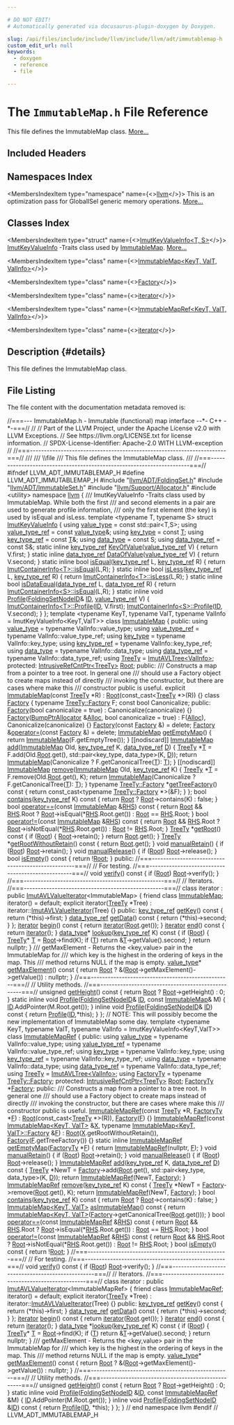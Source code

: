 ```yaml
---

# DO NOT EDIT!
# Automatically generated via docusaurus-plugin-doxygen by Doxygen.

slug: /api/files/include/include/llvm/include/llvm/adt/immutablemap-h
custom_edit_url: null
keywords:
  - doxygen
  - reference
  - file

---
```





# The `ImmutableMap.h` File Reference

<DoxygenPage pluginConfig={pluginConfig}>

This file defines the ImmutableMap class. <a href="#details">More...</a>

## Included Headers

<IncludesList>
<IncludesListItem
  filePath="llvm/ADT/FoldingSet.h"
  permalink="/docs/api/files/include/include/llvm/include/llvm/adt/foldingset-h"
  isLocal="true" />
<IncludesListItem
  filePath="llvm/ADT/ImmutableSet.h"
  permalink="/docs/api/files/include/include/llvm/include/llvm/adt/immutableset-h"
  isLocal="true" />
<IncludesListItem
  filePath="llvm/Support/Allocator.h"
  permalink="/docs/api/files/include/include/llvm/include/llvm/support/allocator-h"
  isLocal="true" />
<IncludesListItem
  filePath="utility"
  permalink=""
  isLocal="false" />
</IncludesList>

## Namespaces Index

<MembersIndex>

<MembersIndexItem
  type="namespace"
  name={<><a href="/docs/api/namespaces/llvm">llvm</a></>}>
This is an optimization pass for GlobalISel generic memory operations. <a href="/docs/api/namespaces/llvm/#details">More...</a>
</MembersIndexItem>

</MembersIndex>

## Classes Index

<MembersIndex>

<MembersIndexItem
  type="struct"
  name={<><a href="/docs/api/structs/llvm/imutkeyvalueinfo">ImutKeyValueInfo&lt;T, S&gt;</a></>}>
<a href="/docs/api/structs/llvm/imutkeyvalueinfo">ImutKeyValueInfo</a> -Traits class used by <a href="/docs/api/classes/llvm/immutablemap">ImmutableMap</a>. <a href="/docs/api/structs/llvm/imutkeyvalueinfo/#details">More...</a>
</MembersIndexItem>

<MembersIndexItem
  type="class"
  name={<><a href="/docs/api/classes/llvm/immutablemap">ImmutableMap&lt;KeyT, ValT, ValInfo&gt;</a></>}>
</MembersIndexItem>

<MembersIndexItem
  type="class"
  name={<><a href="/docs/api/classes/llvm/immutablemap/factory">Factory</a></>}>
</MembersIndexItem>

<MembersIndexItem
  type="class"
  name={<><a href="/docs/api/classes/llvm/immutablemap/iterator">iterator</a></>}>
</MembersIndexItem>

<MembersIndexItem
  type="class"
  name={<><a href="/docs/api/classes/llvm/immutablemapref">ImmutableMapRef&lt;KeyT, ValT, ValInfo&gt;</a></>}>
</MembersIndexItem>

<MembersIndexItem
  type="class"
  name={<><a href="/docs/api/classes/llvm/immutablemapref/iterator">iterator</a></>}>
</MembersIndexItem>

</MembersIndex>

## Description {#details}

This file defines the ImmutableMap class.

## File Listing

The file content with the documentation metadata removed is:

<ProgramListing>

<Link id="l00001" /><CodeLine lineNumber="1"><span class="doxyHighlightComment">//===--- ImmutableMap.h - Immutable (functional) map interface --&#42;- C++ -&#42;-===//</span></CodeLine>
<Link id="l00002" /><CodeLine lineNumber="2"><span class="doxyHighlightComment">//</span></CodeLine>
<Link id="l00003" /><CodeLine lineNumber="3"><span class="doxyHighlightComment">// Part of the LLVM Project, under the Apache License v2.0 with LLVM Exceptions.</span></CodeLine>
<Link id="l00004" /><CodeLine lineNumber="4"><span class="doxyHighlightComment">// See https://llvm.org/LICENSE.txt for license information.</span></CodeLine>
<Link id="l00005" /><CodeLine lineNumber="5"><span class="doxyHighlightComment">// SPDX-License-Identifier: Apache-2.0 WITH LLVM-exception</span></CodeLine>
<Link id="l00006" /><CodeLine lineNumber="6"><span class="doxyHighlightComment">//</span></CodeLine>
<Link id="l00007" /><CodeLine lineNumber="7"><span class="doxyHighlightComment">//===----------------------------------------------------------------------===//</span></CodeLine>
<Link id="l00008" /><CodeLine lineNumber="8"><span class="doxyHighlightComment">///</span></CodeLine>
<Link id="l00009" /><CodeLine lineNumber="9"><span class="doxyHighlightComment">/// \\file</span></CodeLine>
<Link id="l00010" /><CodeLine lineNumber="10"><span class="doxyHighlightComment">/// This file defines the ImmutableMap class.</span></CodeLine>
<Link id="l00011" /><CodeLine lineNumber="11"><span class="doxyHighlightComment">///</span></CodeLine>
<Link id="l00012" /><CodeLine lineNumber="12"><span class="doxyHighlightComment">//===----------------------------------------------------------------------===//</span></CodeLine>
<Link id="l00013" /><CodeLine lineNumber="13"></CodeLine>
<Link id="l00014" /><CodeLine lineNumber="14"><span class="doxyHighlightPreprocessor">#ifndef LLVM&#95;ADT&#95;IMMUTABLEMAP&#95;H</span></CodeLine>
<Link id="l00015" /><CodeLine lineNumber="15"><span class="doxyHighlightPreprocessor">#define LLVM&#95;ADT&#95;IMMUTABLEMAP&#95;H</span></CodeLine>
<Link id="l00016" /><CodeLine lineNumber="16"></CodeLine>
<Link id="l00017" /><CodeLine lineNumber="17"><span class="doxyHighlightPreprocessor">#include &quot;<a href="/docs/api/files/include/include/llvm/include/llvm/adt/foldingset-h">llvm/ADT/FoldingSet.h</a>&quot;</span></CodeLine>
<Link id="l00018" /><CodeLine lineNumber="18"><span class="doxyHighlightPreprocessor">#include &quot;<a href="/docs/api/files/include/include/llvm/include/llvm/adt/immutableset-h">llvm/ADT/ImmutableSet.h</a>&quot;</span></CodeLine>
<Link id="l00019" /><CodeLine lineNumber="19"><span class="doxyHighlightPreprocessor">#include &quot;<a href="/docs/api/files/include/include/llvm/include/llvm/support/allocator-h">llvm/Support/Allocator.h</a>&quot;</span></CodeLine>
<Link id="l00020" /><CodeLine lineNumber="20"><span class="doxyHighlightPreprocessor">#include &lt;utility&gt;</span></CodeLine>
<Link id="l00021" /><CodeLine lineNumber="21"></CodeLine>
<Link id="l00022" /><CodeLine lineNumber="22"><span class="doxyHighlightKeyword">namespace </span><span class="doxyHighlight"><a href="/docs/api/namespaces/llvm">llvm</a> &#123;</span></CodeLine>
<Link id="l00023" /><CodeLine lineNumber="23"></CodeLine>
<Link id="l00024" /><CodeLine lineNumber="24"><span class="doxyHighlightComment">/// ImutKeyValueInfo -Traits class used by ImmutableMap.  While both the first</span></CodeLine>
<Link id="l00025" /><CodeLine lineNumber="25"><span class="doxyHighlightComment">/// and second elements in a pair are used to generate profile information,</span></CodeLine>
<Link id="l00026" /><CodeLine lineNumber="26"><span class="doxyHighlightComment">/// only the first element (the key) is used by isEqual and isLess.</span></CodeLine>
<Link id="l00027" /><CodeLine lineNumber="27"><span class="doxyHighlightKeyword">template</span><span class="doxyHighlight"> &lt;</span><span class="doxyHighlightKeyword">typename</span><span class="doxyHighlight"> T, </span><span class="doxyHighlightKeyword">typename</span><span class="doxyHighlight"> S&gt;</span></CodeLine>
<Link id="l00028" /><CodeLine lineNumber="28" lineLink="/docs/api/structs/llvm/imutkeyvalueinfo"><span class="doxyHighlightKeyword">struct </span><span class="doxyHighlight"><a href="/docs/api/structs/llvm/imutkeyvalueinfo">ImutKeyValueInfo</a> &#123;</span></CodeLine>
<Link id="l00029" /><CodeLine lineNumber="29" lineLink="/docs/api/structs/llvm/imutkeyvalueinfo/#a87a3cc45d87344c55e209989d1dc547c"><span class="doxyHighlight">  </span><span class="doxyHighlightKeyword">using </span><span class="doxyHighlight"><a href="/docs/api/structs/llvm/imutkeyvalueinfo/#a87a3cc45d87344c55e209989d1dc547c">value&#95;type</a> = </span><span class="doxyHighlightKeyword">const</span><span class="doxyHighlight"> std::pair&lt;T,S&gt;;</span></CodeLine>
<Link id="l00030" /><CodeLine lineNumber="30" lineLink="/docs/api/structs/llvm/imutkeyvalueinfo/#a317ba3c4671563ae9b8884efe558c8a3"><span class="doxyHighlight">  </span><span class="doxyHighlightKeyword">using </span><span class="doxyHighlight"><a href="/docs/api/structs/llvm/imutkeyvalueinfo/#a317ba3c4671563ae9b8884efe558c8a3">value&#95;type&#95;ref</a> = </span><span class="doxyHighlightKeyword">const</span><span class="doxyHighlight"> <a href="/docs/api/structs/llvm/imutkeyvalueinfo/#a87a3cc45d87344c55e209989d1dc547c">value&#95;type</a>&amp;;</span></CodeLine>
<Link id="l00031" /><CodeLine lineNumber="31" lineLink="/docs/api/structs/llvm/imutkeyvalueinfo/#a6ff177309bd6ee7c42e2845cdce3c5d2"><span class="doxyHighlight">  </span><span class="doxyHighlightKeyword">using </span><span class="doxyHighlight"><a href="/docs/api/structs/llvm/imutkeyvalueinfo/#a6ff177309bd6ee7c42e2845cdce3c5d2">key&#95;type</a> = </span><span class="doxyHighlightKeyword">const</span><span class="doxyHighlight"> <a href="/docs/api/files/lib/lib/target/lib/target/mips/mips16isellowering-cpp/#a0acb682b8260ab1c60b918599864e2e5">T</a>;</span></CodeLine>
<Link id="l00032" /><CodeLine lineNumber="32" lineLink="/docs/api/structs/llvm/imutkeyvalueinfo/#af9a559d43430e2403deb4a2ec181e5f0"><span class="doxyHighlight">  </span><span class="doxyHighlightKeyword">using </span><span class="doxyHighlight"><a href="/docs/api/structs/llvm/imutkeyvalueinfo/#af9a559d43430e2403deb4a2ec181e5f0">key&#95;type&#95;ref</a> = </span><span class="doxyHighlightKeyword">const</span><span class="doxyHighlight"> <a href="/docs/api/files/lib/lib/target/lib/target/mips/mips16isellowering-cpp/#a0acb682b8260ab1c60b918599864e2e5">T</a>&amp;;</span></CodeLine>
<Link id="l00033" /><CodeLine lineNumber="33" lineLink="/docs/api/structs/llvm/imutkeyvalueinfo/#a40a0d0efd4f24ffd5fd6572fd918cdeb"><span class="doxyHighlight">  </span><span class="doxyHighlightKeyword">using </span><span class="doxyHighlight"><a href="/docs/api/structs/llvm/imutkeyvalueinfo/#a40a0d0efd4f24ffd5fd6572fd918cdeb">data&#95;type</a> = </span><span class="doxyHighlightKeyword">const</span><span class="doxyHighlight"> S;</span></CodeLine>
<Link id="l00034" /><CodeLine lineNumber="34" lineLink="/docs/api/structs/llvm/imutkeyvalueinfo/#a56a53774db33d5c403d8035e8042f410"><span class="doxyHighlight">  </span><span class="doxyHighlightKeyword">using </span><span class="doxyHighlight"><a href="/docs/api/structs/llvm/imutkeyvalueinfo/#a56a53774db33d5c403d8035e8042f410">data&#95;type&#95;ref</a> = </span><span class="doxyHighlightKeyword">const</span><span class="doxyHighlight"> S&amp;;</span></CodeLine>
<Link id="l00035" /><CodeLine lineNumber="35"></CodeLine>
<Link id="l00036" /><CodeLine lineNumber="36" lineLink="/docs/api/structs/llvm/imutkeyvalueinfo/#a7e2fd6c40a02fe33e8362f6fd0cb1f5d"><span class="doxyHighlight">  </span><span class="doxyHighlightKeyword">static</span><span class="doxyHighlight"> </span><span class="doxyHighlightKeyword">inline</span><span class="doxyHighlight"> <a href="/docs/api/structs/llvm/imutkeyvalueinfo/#af9a559d43430e2403deb4a2ec181e5f0">key&#95;type&#95;ref</a> <a href="/docs/api/structs/llvm/imutkeyvalueinfo/#a7e2fd6c40a02fe33e8362f6fd0cb1f5d">KeyOfValue</a>(<a href="/docs/api/structs/llvm/imutkeyvalueinfo/#a317ba3c4671563ae9b8884efe558c8a3">value&#95;type&#95;ref</a> V) &#123;</span></CodeLine>
<Link id="l00037" /><CodeLine lineNumber="37"><span class="doxyHighlight">    </span><span class="doxyHighlightKeywordFlow">return</span><span class="doxyHighlight"> V.first;</span></CodeLine>
<Link id="l00038" /><CodeLine lineNumber="38"><span class="doxyHighlight">  &#125;</span></CodeLine>
<Link id="l00039" /><CodeLine lineNumber="39"></CodeLine>
<Link id="l00040" /><CodeLine lineNumber="40" lineLink="/docs/api/structs/llvm/imutkeyvalueinfo/#ada8c2995c81697788370c6d8968c7795"><span class="doxyHighlight">  </span><span class="doxyHighlightKeyword">static</span><span class="doxyHighlight"> </span><span class="doxyHighlightKeyword">inline</span><span class="doxyHighlight"> <a href="/docs/api/structs/llvm/imutkeyvalueinfo/#a56a53774db33d5c403d8035e8042f410">data&#95;type&#95;ref</a> <a href="/docs/api/structs/llvm/imutkeyvalueinfo/#ada8c2995c81697788370c6d8968c7795">DataOfValue</a>(<a href="/docs/api/structs/llvm/imutkeyvalueinfo/#a317ba3c4671563ae9b8884efe558c8a3">value&#95;type&#95;ref</a> V) &#123;</span></CodeLine>
<Link id="l00041" /><CodeLine lineNumber="41"><span class="doxyHighlight">    </span><span class="doxyHighlightKeywordFlow">return</span><span class="doxyHighlight"> V.second;</span></CodeLine>
<Link id="l00042" /><CodeLine lineNumber="42"><span class="doxyHighlight">  &#125;</span></CodeLine>
<Link id="l00043" /><CodeLine lineNumber="43"></CodeLine>
<Link id="l00044" /><CodeLine lineNumber="44" lineLink="/docs/api/structs/llvm/imutkeyvalueinfo/#af8d06f7c7be35c0a4d457adac8d795d9"><span class="doxyHighlight">  </span><span class="doxyHighlightKeyword">static</span><span class="doxyHighlight"> </span><span class="doxyHighlightKeyword">inline</span><span class="doxyHighlight"> </span><span class="doxyHighlightKeywordType">bool</span><span class="doxyHighlight"> <a href="/docs/api/structs/llvm/imutkeyvalueinfo/#af8d06f7c7be35c0a4d457adac8d795d9">isEqual</a>(<a href="/docs/api/structs/llvm/imutkeyvalueinfo/#af9a559d43430e2403deb4a2ec181e5f0">key&#95;type&#95;ref</a> L, <a href="/docs/api/structs/llvm/imutkeyvalueinfo/#af9a559d43430e2403deb4a2ec181e5f0">key&#95;type&#95;ref</a> R) &#123;</span></CodeLine>
<Link id="l00045" /><CodeLine lineNumber="45"><span class="doxyHighlight">    </span><span class="doxyHighlightKeywordFlow">return</span><span class="doxyHighlight"> <a href="/docs/api/structs/llvm/imutcontainerinfo/#a5b06b26491c1dd416f34edef9b12d331">ImutContainerInfo&lt;T&gt;::isEqual</a>(L,R);</span></CodeLine>
<Link id="l00046" /><CodeLine lineNumber="46"><span class="doxyHighlight">  &#125;</span></CodeLine>
<Link id="l00047" /><CodeLine lineNumber="47" lineLink="/docs/api/structs/llvm/imutkeyvalueinfo/#a79190f32f948eaaf505f1d75ec316fa1"><span class="doxyHighlight">  </span><span class="doxyHighlightKeyword">static</span><span class="doxyHighlight"> </span><span class="doxyHighlightKeyword">inline</span><span class="doxyHighlight"> </span><span class="doxyHighlightKeywordType">bool</span><span class="doxyHighlight"> <a href="/docs/api/structs/llvm/imutkeyvalueinfo/#a79190f32f948eaaf505f1d75ec316fa1">isLess</a>(<a href="/docs/api/structs/llvm/imutkeyvalueinfo/#af9a559d43430e2403deb4a2ec181e5f0">key&#95;type&#95;ref</a> L, <a href="/docs/api/structs/llvm/imutkeyvalueinfo/#af9a559d43430e2403deb4a2ec181e5f0">key&#95;type&#95;ref</a> R) &#123;</span></CodeLine>
<Link id="l00048" /><CodeLine lineNumber="48"><span class="doxyHighlight">    </span><span class="doxyHighlightKeywordFlow">return</span><span class="doxyHighlight"> <a href="/docs/api/structs/llvm/imutcontainerinfo/#a054627b5517aa25f7edcdc694ae99991">ImutContainerInfo&lt;T&gt;::isLess</a>(L,R);</span></CodeLine>
<Link id="l00049" /><CodeLine lineNumber="49"><span class="doxyHighlight">  &#125;</span></CodeLine>
<Link id="l00050" /><CodeLine lineNumber="50"></CodeLine>
<Link id="l00051" /><CodeLine lineNumber="51" lineLink="/docs/api/structs/llvm/imutkeyvalueinfo/#af227ce0ef812578aea2b79b2255adcf1"><span class="doxyHighlight">  </span><span class="doxyHighlightKeyword">static</span><span class="doxyHighlight"> </span><span class="doxyHighlightKeyword">inline</span><span class="doxyHighlight"> </span><span class="doxyHighlightKeywordType">bool</span><span class="doxyHighlight"> <a href="/docs/api/structs/llvm/imutkeyvalueinfo/#af227ce0ef812578aea2b79b2255adcf1">isDataEqual</a>(<a href="/docs/api/structs/llvm/imutkeyvalueinfo/#a56a53774db33d5c403d8035e8042f410">data&#95;type&#95;ref</a> L, <a href="/docs/api/structs/llvm/imutkeyvalueinfo/#a56a53774db33d5c403d8035e8042f410">data&#95;type&#95;ref</a> R) &#123;</span></CodeLine>
<Link id="l00052" /><CodeLine lineNumber="52"><span class="doxyHighlight">    </span><span class="doxyHighlightKeywordFlow">return</span><span class="doxyHighlight"> <a href="/docs/api/structs/llvm/imutcontainerinfo/#a5b06b26491c1dd416f34edef9b12d331">ImutContainerInfo&lt;S&gt;::isEqual</a>(L,R);</span></CodeLine>
<Link id="l00053" /><CodeLine lineNumber="53"><span class="doxyHighlight">  &#125;</span></CodeLine>
<Link id="l00054" /><CodeLine lineNumber="54"></CodeLine>
<Link id="l00055" /><CodeLine lineNumber="55" lineLink="/docs/api/structs/llvm/imutkeyvalueinfo/#a4833f9435c6ed68d00d3bf433f60b6b5"><span class="doxyHighlight">  </span><span class="doxyHighlightKeyword">static</span><span class="doxyHighlight"> </span><span class="doxyHighlightKeyword">inline</span><span class="doxyHighlight"> </span><span class="doxyHighlightKeywordType">void</span><span class="doxyHighlight"> <a href="/docs/api/structs/llvm/imutkeyvalueinfo/#a4833f9435c6ed68d00d3bf433f60b6b5">Profile</a>(<a href="/docs/api/classes/llvm/foldingsetnodeid">FoldingSetNodeID</a>&amp; <a href="/docs/api/namespaces/llvm/callingconv/#abdf8cf606905c10634e831390981b0ed">ID</a>, <a href="/docs/api/structs/llvm/imutkeyvalueinfo/#a317ba3c4671563ae9b8884efe558c8a3">value&#95;type&#95;ref</a> V) &#123;</span></CodeLine>
<Link id="l00056" /><CodeLine lineNumber="56"><span class="doxyHighlight">    <a href="/docs/api/structs/llvm/imutprofileinfo/#a7bbfa0126adfabf4e26ebd5829944e38">ImutContainerInfo&lt;T&gt;::Profile</a>(<a href="/docs/api/namespaces/llvm/callingconv/#abdf8cf606905c10634e831390981b0ed">ID</a>, V.first);</span></CodeLine>
<Link id="l00057" /><CodeLine lineNumber="57"><span class="doxyHighlight">    <a href="/docs/api/structs/llvm/imutprofileinfo/#a7bbfa0126adfabf4e26ebd5829944e38">ImutContainerInfo&lt;S&gt;::Profile</a>(<a href="/docs/api/namespaces/llvm/callingconv/#abdf8cf606905c10634e831390981b0ed">ID</a>, V.second);</span></CodeLine>
<Link id="l00058" /><CodeLine lineNumber="58"><span class="doxyHighlight">  &#125;</span></CodeLine>
<Link id="l00059" /><CodeLine lineNumber="59"><span class="doxyHighlight">&#125;;</span></CodeLine>
<Link id="l00060" /><CodeLine lineNumber="60"></CodeLine>
<Link id="l00061" /><CodeLine lineNumber="61"><span class="doxyHighlightKeyword">template</span><span class="doxyHighlight"> &lt;</span><span class="doxyHighlightKeyword">typename</span><span class="doxyHighlight"> KeyT, </span><span class="doxyHighlightKeyword">typename</span><span class="doxyHighlight"> ValT,</span></CodeLine>
<Link id="l00062" /><CodeLine lineNumber="62"><span class="doxyHighlight">          </span><span class="doxyHighlightKeyword">typename</span><span class="doxyHighlight"> ValInfo = ImutKeyValueInfo&lt;KeyT,ValT&gt;&gt;</span></CodeLine>
<Link id="l00063" /><CodeLine lineNumber="63" lineLink="/docs/api/classes/llvm/immutablemap"><span class="doxyHighlightKeyword">class </span><span class="doxyHighlight"><a href="/docs/api/classes/llvm/immutablemap/#a3da5e071a65c311ca6e250265ff337bf">ImmutableMap</a> &#123;</span></CodeLine>
<Link id="l00064" /><CodeLine lineNumber="64"><span class="doxyHighlightKeyword">public</span><span class="doxyHighlight">:</span></CodeLine>
<Link id="l00065" /><CodeLine lineNumber="65" lineLink="/docs/api/classes/llvm/immutablemap/#a325e6ac050d0a20739801beb4fb8d182"><span class="doxyHighlight">  </span><span class="doxyHighlightKeyword">using </span><span class="doxyHighlight"><a href="/docs/api/classes/llvm/immutablemap/#a325e6ac050d0a20739801beb4fb8d182">value&#95;type</a> = </span><span class="doxyHighlightKeyword">typename</span><span class="doxyHighlight"> ValInfo::value&#95;type;</span></CodeLine>
<Link id="l00066" /><CodeLine lineNumber="66" lineLink="/docs/api/classes/llvm/immutablemap/#ae02e213cfd9d56dd9f23582ff9fbbf54"><span class="doxyHighlight">  </span><span class="doxyHighlightKeyword">using </span><span class="doxyHighlight"><a href="/docs/api/classes/llvm/immutablemap/#ae02e213cfd9d56dd9f23582ff9fbbf54">value&#95;type&#95;ref</a> = </span><span class="doxyHighlightKeyword">typename</span><span class="doxyHighlight"> ValInfo::value&#95;type&#95;ref;</span></CodeLine>
<Link id="l00067" /><CodeLine lineNumber="67" lineLink="/docs/api/classes/llvm/immutablemap/#a5901c1457e135af2b6f938b5eaf277d7"><span class="doxyHighlight">  </span><span class="doxyHighlightKeyword">using </span><span class="doxyHighlight"><a href="/docs/api/classes/llvm/immutablemap/#a5901c1457e135af2b6f938b5eaf277d7">key&#95;type</a> = </span><span class="doxyHighlightKeyword">typename</span><span class="doxyHighlight"> ValInfo::key&#95;type;</span></CodeLine>
<Link id="l00068" /><CodeLine lineNumber="68" lineLink="/docs/api/classes/llvm/immutablemap/#a98a4f44b8b25e741934379d81e11a512"><span class="doxyHighlight">  </span><span class="doxyHighlightKeyword">using </span><span class="doxyHighlight"><a href="/docs/api/classes/llvm/immutablemap/#a98a4f44b8b25e741934379d81e11a512">key&#95;type&#95;ref</a> = </span><span class="doxyHighlightKeyword">typename</span><span class="doxyHighlight"> ValInfo::key&#95;type&#95;ref;</span></CodeLine>
<Link id="l00069" /><CodeLine lineNumber="69" lineLink="/docs/api/classes/llvm/immutablemap/#a2abea6b70d4ef00bb691927f995ab56d"><span class="doxyHighlight">  </span><span class="doxyHighlightKeyword">using </span><span class="doxyHighlight"><a href="/docs/api/classes/llvm/immutablemap/#a2abea6b70d4ef00bb691927f995ab56d">data&#95;type</a> = </span><span class="doxyHighlightKeyword">typename</span><span class="doxyHighlight"> ValInfo::data&#95;type;</span></CodeLine>
<Link id="l00070" /><CodeLine lineNumber="70" lineLink="/docs/api/classes/llvm/immutablemap/#ab8fe9c07b69f7da7df498d0550d054d8"><span class="doxyHighlight">  </span><span class="doxyHighlightKeyword">using </span><span class="doxyHighlight"><a href="/docs/api/classes/llvm/immutablemap/#ab8fe9c07b69f7da7df498d0550d054d8">data&#95;type&#95;ref</a> = </span><span class="doxyHighlightKeyword">typename</span><span class="doxyHighlight"> ValInfo::data&#95;type&#95;ref;</span></CodeLine>
<Link id="l00071" /><CodeLine lineNumber="71" lineLink="/docs/api/classes/llvm/immutablemap/#a4964b0893902f6a6af7b425eb14ac848"><span class="doxyHighlight">  </span><span class="doxyHighlightKeyword">using </span><span class="doxyHighlight"><a href="/docs/api/classes/llvm/immutablemap/#a4964b0893902f6a6af7b425eb14ac848">TreeTy</a> = <a href="/docs/api/classes/llvm/imutavltree">ImutAVLTree&lt;ValInfo&gt;</a>;</span></CodeLine>
<Link id="l00072" /><CodeLine lineNumber="72"></CodeLine>
<Link id="l00073" /><CodeLine lineNumber="73"><span class="doxyHighlightKeyword">protected</span><span class="doxyHighlight">:</span></CodeLine>
<Link id="l00074" /><CodeLine lineNumber="74" lineLink="/docs/api/classes/llvm/immutablemap/#a4897a76a245b7b17eb0be5476543bd9d"><span class="doxyHighlight">  <a href="/docs/api/classes/llvm/intrusiverefcntptr">IntrusiveRefCntPtr&lt;TreeTy&gt;</a> <a href="/docs/api/classes/llvm/immutablemap/#a4897a76a245b7b17eb0be5476543bd9d">Root</a>;</span></CodeLine>
<Link id="l00075" /><CodeLine lineNumber="75"></CodeLine>
<Link id="l00076" /><CodeLine lineNumber="76"><span class="doxyHighlightKeyword">public</span><span class="doxyHighlight">:</span></CodeLine>
<Link id="l00077" /><CodeLine lineNumber="77"><span class="doxyHighlightComment">  /// Constructs a map from a pointer to a tree root.  In general one</span></CodeLine>
<Link id="l00078" /><CodeLine lineNumber="78"><span class="doxyHighlightComment">  /// should use a Factory object to create maps instead of directly</span></CodeLine>
<Link id="l00079" /><CodeLine lineNumber="79"><span class="doxyHighlightComment">  /// invoking the constructor, but there are cases where make this</span></CodeLine>
<Link id="l00080" /><CodeLine lineNumber="80"><span class="doxyHighlightComment">  /// constructor public is useful.</span></CodeLine>
<Link id="l00081" /><CodeLine lineNumber="81" lineLink="/docs/api/classes/llvm/immutablemap/#a3da5e071a65c311ca6e250265ff337bf"><span class="doxyHighlight">  </span><span class="doxyHighlightKeyword">explicit</span><span class="doxyHighlight"> <a href="/docs/api/classes/llvm/immutablemap/#a3da5e071a65c311ca6e250265ff337bf">ImmutableMap</a>(</span><span class="doxyHighlightKeyword">const</span><span class="doxyHighlight"> <a href="/docs/api/classes/llvm/immutablemap/#a4964b0893902f6a6af7b425eb14ac848">TreeTy</a> &#42;R) : <a href="/docs/api/classes/llvm/immutablemap/#a4897a76a245b7b17eb0be5476543bd9d">Root</a>(const&#95;cast&lt;<a href="/docs/api/classes/llvm/immutablemap/#a4964b0893902f6a6af7b425eb14ac848">TreeTy</a> &#42;&gt;(R)) &#123;&#125;</span></CodeLine>
<Link id="l00082" /><CodeLine lineNumber="82"></CodeLine>
<Link id="l00083" /><CodeLine lineNumber="83" lineLink="/docs/api/classes/llvm/immutablemap/factory"><span class="doxyHighlight">  </span><span class="doxyHighlightKeyword">class </span><span class="doxyHighlight"><a href="/docs/api/classes/llvm/immutablemap/factory/#a8b5dc805a5a5a12aadb981af671569e6">Factory</a> &#123;</span></CodeLine>
<Link id="l00084" /><CodeLine lineNumber="84"><span class="doxyHighlight">    </span><span class="doxyHighlightKeyword">typename</span><span class="doxyHighlight"> <a href="/docs/api/classes/llvm/imutavltree/#a744e5bd7d0965b1bb1cbc5daa85263d7">TreeTy::Factory</a> F;</span></CodeLine>
<Link id="l00085" /><CodeLine lineNumber="85"><span class="doxyHighlight">    </span><span class="doxyHighlightKeyword">const</span><span class="doxyHighlight"> </span><span class="doxyHighlightKeywordType">bool</span><span class="doxyHighlight"> Canonicalize;</span></CodeLine>
<Link id="l00086" /><CodeLine lineNumber="86"></CodeLine>
<Link id="l00087" /><CodeLine lineNumber="87"><span class="doxyHighlight">  </span><span class="doxyHighlightKeyword">public</span><span class="doxyHighlight">:</span></CodeLine>
<Link id="l00088" /><CodeLine lineNumber="88" lineLink="/docs/api/classes/llvm/immutablemap/factory/#a8b5dc805a5a5a12aadb981af671569e6"><span class="doxyHighlight">    <a href="/docs/api/classes/llvm/immutablemap/factory/#a8b5dc805a5a5a12aadb981af671569e6">Factory</a>(</span><span class="doxyHighlightKeywordType">bool</span><span class="doxyHighlight"> canonicalize = </span><span class="doxyHighlightKeyword">true</span><span class="doxyHighlight">) : Canonicalize(canonicalize) &#123;&#125;</span></CodeLine>
<Link id="l00089" /><CodeLine lineNumber="89"></CodeLine>
<Link id="l00090" /><CodeLine lineNumber="90" lineLink="/docs/api/classes/llvm/immutablemap/factory/#ab36cb223fcc9d348dfed2c84e9c1d401"><span class="doxyHighlight">    <a href="/docs/api/classes/llvm/immutablemap/factory/#ab36cb223fcc9d348dfed2c84e9c1d401">Factory</a>(<a href="/docs/api/namespaces/llvm/#a8e612822d4ba7bb36c9c79582a567108">BumpPtrAllocator</a> &amp;<a href="/docs/api/namespaces/llvm/#a264176188c0aadccd3ca5b6929b5a2e1aea571dc00aef155a16d4e7e1861e1682">Alloc</a>, </span><span class="doxyHighlightKeywordType">bool</span><span class="doxyHighlight"> canonicalize = </span><span class="doxyHighlightKeyword">true</span><span class="doxyHighlight">)</span></CodeLine>
<Link id="l00091" /><CodeLine lineNumber="91"><span class="doxyHighlight">        : F(<a href="/docs/api/namespaces/llvm/#a264176188c0aadccd3ca5b6929b5a2e1aea571dc00aef155a16d4e7e1861e1682">Alloc</a>), Canonicalize(canonicalize) &#123;&#125;</span></CodeLine>
<Link id="l00092" /><CodeLine lineNumber="92"></CodeLine>
<Link id="l00093" /><CodeLine lineNumber="93" lineLink="/docs/api/classes/llvm/immutablemap/factory/#aadcea4bd83d893bb00d8f939ad4c65e0"><span class="doxyHighlight">    <a href="/docs/api/classes/llvm/immutablemap/factory/#aadcea4bd83d893bb00d8f939ad4c65e0">Factory</a>(</span><span class="doxyHighlightKeyword">const</span><span class="doxyHighlight"> <a href="/docs/api/classes/llvm/immutablemap/factory/#a8b5dc805a5a5a12aadb981af671569e6">Factory</a> &amp;) = </span><span class="doxyHighlightKeyword">delete</span><span class="doxyHighlight">;</span></CodeLine>
<Link id="l00094" /><CodeLine lineNumber="94" lineLink="/docs/api/classes/llvm/immutablemap/factory/#ae150f9613d78da77b46246a87ca0ffab"><span class="doxyHighlight">    <a href="/docs/api/classes/llvm/immutablemap/factory/#a8b5dc805a5a5a12aadb981af671569e6">Factory</a> &amp;<a href="/docs/api/classes/llvm/immutablemap/factory/#ae150f9613d78da77b46246a87ca0ffab">operator=</a>(</span><span class="doxyHighlightKeyword">const</span><span class="doxyHighlight"> <a href="/docs/api/classes/llvm/immutablemap/factory/#a8b5dc805a5a5a12aadb981af671569e6">Factory</a> &amp;) = </span><span class="doxyHighlightKeyword">delete</span><span class="doxyHighlight">;</span></CodeLine>
<Link id="l00095" /><CodeLine lineNumber="95"></CodeLine>
<Link id="l00096" /><CodeLine lineNumber="96" lineLink="/docs/api/classes/llvm/immutablemap/factory/#a16ffcd1d42b4fcf9ca72090bb9008c9b"><span class="doxyHighlight">    <a href="/docs/api/classes/llvm/immutablemap/#a3da5e071a65c311ca6e250265ff337bf">ImmutableMap</a> <a href="/docs/api/classes/llvm/immutablemap/factory/#a16ffcd1d42b4fcf9ca72090bb9008c9b">getEmptyMap</a>() &#123; </span><span class="doxyHighlightKeywordFlow">return</span><span class="doxyHighlight"> <a href="/docs/api/classes/llvm/immutablemap/#a3da5e071a65c311ca6e250265ff337bf">ImmutableMap</a>(F.getEmptyTree()); &#125;</span></CodeLine>
<Link id="l00097" /><CodeLine lineNumber="97"></CodeLine>
<Link id="l00098" /><CodeLine lineNumber="98" lineLink="/docs/api/classes/llvm/immutablemap/factory/#a30c6a5e25d93d30df1b02d5715042b36"><span class="doxyHighlight">    &#91;&#91;nodiscard&#93;&#93; <a href="/docs/api/classes/llvm/immutablemap/#a3da5e071a65c311ca6e250265ff337bf">ImmutableMap</a> <a href="/docs/api/classes/llvm/immutablemap/factory/#a30c6a5e25d93d30df1b02d5715042b36">add</a>(<a href="/docs/api/classes/llvm/immutablemap/#a3da5e071a65c311ca6e250265ff337bf">ImmutableMap</a> Old, <a href="/docs/api/classes/llvm/immutablemap/#a98a4f44b8b25e741934379d81e11a512">key&#95;type&#95;ref</a> K,</span></CodeLine>
<Link id="l00099" /><CodeLine lineNumber="99"><span class="doxyHighlight">                                   <a href="/docs/api/classes/llvm/immutablemap/#ab8fe9c07b69f7da7df498d0550d054d8">data&#95;type&#95;ref</a> <a href="/docs/api/files/lib/lib/ir/builtingcs-cpp/#a6a9f043784cf87001c84980afa76da82">D</a>) &#123;</span></CodeLine>
<Link id="l00100" /><CodeLine lineNumber="100"><span class="doxyHighlight">      <a href="/docs/api/classes/llvm/immutablemap/#a4964b0893902f6a6af7b425eb14ac848">TreeTy</a> &#42;<a href="/docs/api/files/lib/lib/target/lib/target/mips/mips16isellowering-cpp/#a0acb682b8260ab1c60b918599864e2e5">T</a> = F.add(Old.<a href="/docs/api/classes/llvm/immutablemap/#a4897a76a245b7b17eb0be5476543bd9d">Root</a>.get(), std::pair&lt;key&#95;type, data&#95;type&gt;(K, <a href="/docs/api/files/lib/lib/ir/builtingcs-cpp/#a6a9f043784cf87001c84980afa76da82">D</a>));</span></CodeLine>
<Link id="l00101" /><CodeLine lineNumber="101"><span class="doxyHighlight">      </span><span class="doxyHighlightKeywordFlow">return</span><span class="doxyHighlight"> <a href="/docs/api/classes/llvm/immutablemap/#a3da5e071a65c311ca6e250265ff337bf">ImmutableMap</a>(Canonicalize ? F.getCanonicalTree(<a href="/docs/api/files/lib/lib/target/lib/target/mips/mips16isellowering-cpp/#a0acb682b8260ab1c60b918599864e2e5">T</a>): <a href="/docs/api/files/lib/lib/target/lib/target/mips/mips16isellowering-cpp/#a0acb682b8260ab1c60b918599864e2e5">T</a>);</span></CodeLine>
<Link id="l00102" /><CodeLine lineNumber="102"><span class="doxyHighlight">    &#125;</span></CodeLine>
<Link id="l00103" /><CodeLine lineNumber="103"></CodeLine>
<Link id="l00104" /><CodeLine lineNumber="104" lineLink="/docs/api/classes/llvm/immutablemap/factory/#aee499a52810d4c69d661f410501d037e"><span class="doxyHighlight">    &#91;&#91;nodiscard&#93;&#93; <a href="/docs/api/classes/llvm/immutablemap/#a3da5e071a65c311ca6e250265ff337bf">ImmutableMap</a> <a href="/docs/api/classes/llvm/immutablemap/factory/#aee499a52810d4c69d661f410501d037e">remove</a>(<a href="/docs/api/classes/llvm/immutablemap/#a3da5e071a65c311ca6e250265ff337bf">ImmutableMap</a> Old, <a href="/docs/api/classes/llvm/immutablemap/#a98a4f44b8b25e741934379d81e11a512">key&#95;type&#95;ref</a> K) &#123;</span></CodeLine>
<Link id="l00105" /><CodeLine lineNumber="105"><span class="doxyHighlight">      <a href="/docs/api/classes/llvm/immutablemap/#a4964b0893902f6a6af7b425eb14ac848">TreeTy</a> &#42;<a href="/docs/api/files/lib/lib/target/lib/target/mips/mips16isellowering-cpp/#a0acb682b8260ab1c60b918599864e2e5">T</a> = F.remove(Old.<a href="/docs/api/classes/llvm/immutablemap/#a4897a76a245b7b17eb0be5476543bd9d">Root</a>.get(), K);</span></CodeLine>
<Link id="l00106" /><CodeLine lineNumber="106"><span class="doxyHighlight">      </span><span class="doxyHighlightKeywordFlow">return</span><span class="doxyHighlight"> <a href="/docs/api/classes/llvm/immutablemap/#a3da5e071a65c311ca6e250265ff337bf">ImmutableMap</a>(Canonicalize ? F.getCanonicalTree(<a href="/docs/api/files/lib/lib/target/lib/target/mips/mips16isellowering-cpp/#a0acb682b8260ab1c60b918599864e2e5">T</a>): <a href="/docs/api/files/lib/lib/target/lib/target/mips/mips16isellowering-cpp/#a0acb682b8260ab1c60b918599864e2e5">T</a>);</span></CodeLine>
<Link id="l00107" /><CodeLine lineNumber="107"><span class="doxyHighlight">    &#125;</span></CodeLine>
<Link id="l00108" /><CodeLine lineNumber="108"></CodeLine>
<Link id="l00109" /><CodeLine lineNumber="109" lineLink="/docs/api/classes/llvm/immutablemap/factory/#a9738360dc9377296e852fe5f45f80b64"><span class="doxyHighlight">    </span><span class="doxyHighlightKeyword">typename</span><span class="doxyHighlight"> <a href="/docs/api/classes/llvm/imutavltree/#a744e5bd7d0965b1bb1cbc5daa85263d7">TreeTy::Factory</a> &#42;<a href="/docs/api/classes/llvm/immutablemap/factory/#a9738360dc9377296e852fe5f45f80b64">getTreeFactory</a>()</span><span class="doxyHighlightKeyword"> const </span><span class="doxyHighlight">&#123;</span></CodeLine>
<Link id="l00110" /><CodeLine lineNumber="110"><span class="doxyHighlight">      </span><span class="doxyHighlightKeywordFlow">return</span><span class="doxyHighlight"> </span><span class="doxyHighlightKeyword">const&#95;cast&lt;</span><span class="doxyHighlight">typename <a href="/docs/api/classes/llvm/imutavltree/#a744e5bd7d0965b1bb1cbc5daa85263d7">TreeTy::Factory</a> &#42;</span><span class="doxyHighlightKeyword">&gt;</span><span class="doxyHighlight">(&amp;F);</span></CodeLine>
<Link id="l00111" /><CodeLine lineNumber="111"><span class="doxyHighlight">    &#125;</span></CodeLine>
<Link id="l00112" /><CodeLine lineNumber="112"><span class="doxyHighlight">  &#125;;</span></CodeLine>
<Link id="l00113" /><CodeLine lineNumber="113"></CodeLine>
<Link id="l00114" /><CodeLine lineNumber="114" lineLink="/docs/api/classes/llvm/immutablemap/#a73a16c5223e4c7d2fe53dc7fcc919d09"><span class="doxyHighlight">  </span><span class="doxyHighlightKeywordType">bool</span><span class="doxyHighlight"> <a href="/docs/api/classes/llvm/immutablemap/#a73a16c5223e4c7d2fe53dc7fcc919d09">contains</a>(<a href="/docs/api/classes/llvm/immutablemap/#a98a4f44b8b25e741934379d81e11a512">key&#95;type&#95;ref</a> K)</span><span class="doxyHighlightKeyword"> const </span><span class="doxyHighlight">&#123;</span></CodeLine>
<Link id="l00115" /><CodeLine lineNumber="115"><span class="doxyHighlight">    </span><span class="doxyHighlightKeywordFlow">return</span><span class="doxyHighlight"> <a href="/docs/api/classes/llvm/immutablemap/#a4897a76a245b7b17eb0be5476543bd9d">Root</a> ? <a href="/docs/api/classes/llvm/immutablemap/#a4897a76a245b7b17eb0be5476543bd9d">Root</a>-&gt;contains(K) : </span><span class="doxyHighlightKeyword">false</span><span class="doxyHighlight">;</span></CodeLine>
<Link id="l00116" /><CodeLine lineNumber="116"><span class="doxyHighlight">  &#125;</span></CodeLine>
<Link id="l00117" /><CodeLine lineNumber="117"></CodeLine>
<Link id="l00118" /><CodeLine lineNumber="118" lineLink="/docs/api/classes/llvm/immutablemap/#a26535ded4f3ca17930b6bf96929b6391"><span class="doxyHighlight">  </span><span class="doxyHighlightKeywordType">bool</span><span class="doxyHighlight"> <a href="/docs/api/classes/llvm/immutablemap/#a26535ded4f3ca17930b6bf96929b6391">operator==</a>(</span><span class="doxyHighlightKeyword">const</span><span class="doxyHighlight"> <a href="/docs/api/classes/llvm/immutablemap/#a3da5e071a65c311ca6e250265ff337bf">ImmutableMap</a> &amp;<a href="/docs/api/files/lib/lib/target/lib/target/x86/x86partialreduction-cpp/#a87b8bfbbe9d8f7146d7f20a5fb42efd0">RHS</a>)</span><span class="doxyHighlightKeyword"> const </span><span class="doxyHighlight">&#123;</span></CodeLine>
<Link id="l00119" /><CodeLine lineNumber="119"><span class="doxyHighlight">    </span><span class="doxyHighlightKeywordFlow">return</span><span class="doxyHighlight"> <a href="/docs/api/classes/llvm/immutablemap/#a4897a76a245b7b17eb0be5476543bd9d">Root</a> &amp;&amp; <a href="/docs/api/files/lib/lib/target/lib/target/x86/x86partialreduction-cpp/#a87b8bfbbe9d8f7146d7f20a5fb42efd0">RHS</a>.Root ? <a href="/docs/api/classes/llvm/immutablemap/#a4897a76a245b7b17eb0be5476543bd9d">Root</a>-&gt;isEqual(&#42;<a href="/docs/api/files/lib/lib/target/lib/target/x86/x86partialreduction-cpp/#a87b8bfbbe9d8f7146d7f20a5fb42efd0">RHS</a>.Root.get()) : <a href="/docs/api/classes/llvm/immutablemap/#a4897a76a245b7b17eb0be5476543bd9d">Root</a> == <a href="/docs/api/files/lib/lib/target/lib/target/x86/x86partialreduction-cpp/#a87b8bfbbe9d8f7146d7f20a5fb42efd0">RHS</a>.Root;</span></CodeLine>
<Link id="l00120" /><CodeLine lineNumber="120"><span class="doxyHighlight">  &#125;</span></CodeLine>
<Link id="l00121" /><CodeLine lineNumber="121"></CodeLine>
<Link id="l00122" /><CodeLine lineNumber="122" lineLink="/docs/api/classes/llvm/immutablemap/#aa2aadbd7cf977f6f6c49678e4e561191"><span class="doxyHighlight">  </span><span class="doxyHighlightKeywordType">bool</span><span class="doxyHighlight"> <a href="/docs/api/classes/llvm/immutablemap/#aa2aadbd7cf977f6f6c49678e4e561191">operator!=</a>(</span><span class="doxyHighlightKeyword">const</span><span class="doxyHighlight"> <a href="/docs/api/classes/llvm/immutablemap/#a3da5e071a65c311ca6e250265ff337bf">ImmutableMap</a> &amp;<a href="/docs/api/files/lib/lib/target/lib/target/x86/x86partialreduction-cpp/#a87b8bfbbe9d8f7146d7f20a5fb42efd0">RHS</a>)</span><span class="doxyHighlightKeyword"> const </span><span class="doxyHighlight">&#123;</span></CodeLine>
<Link id="l00123" /><CodeLine lineNumber="123"><span class="doxyHighlight">    </span><span class="doxyHighlightKeywordFlow">return</span><span class="doxyHighlight"> <a href="/docs/api/classes/llvm/immutablemap/#a4897a76a245b7b17eb0be5476543bd9d">Root</a> &amp;&amp; <a href="/docs/api/files/lib/lib/target/lib/target/x86/x86partialreduction-cpp/#a87b8bfbbe9d8f7146d7f20a5fb42efd0">RHS</a>.Root ? <a href="/docs/api/classes/llvm/immutablemap/#a4897a76a245b7b17eb0be5476543bd9d">Root</a>-&gt;isNotEqual(&#42;<a href="/docs/api/files/lib/lib/target/lib/target/x86/x86partialreduction-cpp/#a87b8bfbbe9d8f7146d7f20a5fb42efd0">RHS</a>.Root.get())</span></CodeLine>
<Link id="l00124" /><CodeLine lineNumber="124"><span class="doxyHighlight">                            : <a href="/docs/api/classes/llvm/immutablemap/#a4897a76a245b7b17eb0be5476543bd9d">Root</a> != <a href="/docs/api/files/lib/lib/target/lib/target/x86/x86partialreduction-cpp/#a87b8bfbbe9d8f7146d7f20a5fb42efd0">RHS</a>.Root;</span></CodeLine>
<Link id="l00125" /><CodeLine lineNumber="125"><span class="doxyHighlight">  &#125;</span></CodeLine>
<Link id="l00126" /><CodeLine lineNumber="126"></CodeLine>
<Link id="l00127" /><CodeLine lineNumber="127" lineLink="/docs/api/classes/llvm/immutablemap/#af258e0dacf40688fce83d9a4585df6c3"><span class="doxyHighlight">  <a href="/docs/api/classes/llvm/immutablemap/#a4964b0893902f6a6af7b425eb14ac848">TreeTy</a> &#42;<a href="/docs/api/classes/llvm/immutablemap/#af258e0dacf40688fce83d9a4585df6c3">getRoot</a>()</span><span class="doxyHighlightKeyword"> const </span><span class="doxyHighlight">&#123;</span></CodeLine>
<Link id="l00128" /><CodeLine lineNumber="128"><span class="doxyHighlight">    </span><span class="doxyHighlightKeywordFlow">if</span><span class="doxyHighlight"> (<a href="/docs/api/classes/llvm/immutablemap/#a4897a76a245b7b17eb0be5476543bd9d">Root</a>) &#123; <a href="/docs/api/classes/llvm/immutablemap/#a4897a76a245b7b17eb0be5476543bd9d">Root</a>-&gt;retain(); &#125;</span></CodeLine>
<Link id="l00129" /><CodeLine lineNumber="129"><span class="doxyHighlight">    </span><span class="doxyHighlightKeywordFlow">return</span><span class="doxyHighlight"> <a href="/docs/api/classes/llvm/immutablemap/#a4897a76a245b7b17eb0be5476543bd9d">Root</a>.get();</span></CodeLine>
<Link id="l00130" /><CodeLine lineNumber="130"><span class="doxyHighlight">  &#125;</span></CodeLine>
<Link id="l00131" /><CodeLine lineNumber="131"></CodeLine>
<Link id="l00132" /><CodeLine lineNumber="132" lineLink="/docs/api/classes/llvm/immutablemap/#a93a1a51a29e4c080af09b843c340bedd"><span class="doxyHighlight">  <a href="/docs/api/classes/llvm/immutablemap/#a4964b0893902f6a6af7b425eb14ac848">TreeTy</a> &#42;<a href="/docs/api/classes/llvm/immutablemap/#a93a1a51a29e4c080af09b843c340bedd">getRootWithoutRetain</a>()</span><span class="doxyHighlightKeyword"> const </span><span class="doxyHighlight">&#123; </span><span class="doxyHighlightKeywordFlow">return</span><span class="doxyHighlight"> <a href="/docs/api/classes/llvm/immutablemap/#a4897a76a245b7b17eb0be5476543bd9d">Root</a>.get(); &#125;</span></CodeLine>
<Link id="l00133" /><CodeLine lineNumber="133"></CodeLine>
<Link id="l00134" /><CodeLine lineNumber="134" lineLink="/docs/api/classes/llvm/immutablemap/#a8e1789887345ede1c6edf5484c5e2ff3"><span class="doxyHighlight">  </span><span class="doxyHighlightKeywordType">void</span><span class="doxyHighlight"> <a href="/docs/api/classes/llvm/immutablemap/#a8e1789887345ede1c6edf5484c5e2ff3">manualRetain</a>() &#123;</span></CodeLine>
<Link id="l00135" /><CodeLine lineNumber="135"><span class="doxyHighlight">    </span><span class="doxyHighlightKeywordFlow">if</span><span class="doxyHighlight"> (<a href="/docs/api/classes/llvm/immutablemap/#a4897a76a245b7b17eb0be5476543bd9d">Root</a>) <a href="/docs/api/classes/llvm/immutablemap/#a4897a76a245b7b17eb0be5476543bd9d">Root</a>-&gt;retain();</span></CodeLine>
<Link id="l00136" /><CodeLine lineNumber="136"><span class="doxyHighlight">  &#125;</span></CodeLine>
<Link id="l00137" /><CodeLine lineNumber="137"></CodeLine>
<Link id="l00138" /><CodeLine lineNumber="138" lineLink="/docs/api/classes/llvm/immutablemap/#a9b783c8223f5b79123c80bce0b4dde55"><span class="doxyHighlight">  </span><span class="doxyHighlightKeywordType">void</span><span class="doxyHighlight"> <a href="/docs/api/classes/llvm/immutablemap/#a9b783c8223f5b79123c80bce0b4dde55">manualRelease</a>() &#123;</span></CodeLine>
<Link id="l00139" /><CodeLine lineNumber="139"><span class="doxyHighlight">    </span><span class="doxyHighlightKeywordFlow">if</span><span class="doxyHighlight"> (<a href="/docs/api/classes/llvm/immutablemap/#a4897a76a245b7b17eb0be5476543bd9d">Root</a>) <a href="/docs/api/classes/llvm/immutablemap/#a4897a76a245b7b17eb0be5476543bd9d">Root</a>-&gt;release();</span></CodeLine>
<Link id="l00140" /><CodeLine lineNumber="140"><span class="doxyHighlight">  &#125;</span></CodeLine>
<Link id="l00141" /><CodeLine lineNumber="141"></CodeLine>
<Link id="l00142" /><CodeLine lineNumber="142" lineLink="/docs/api/classes/llvm/immutablemap/#a76075a53b49185da39566a799d3ba1a2"><span class="doxyHighlight">  </span><span class="doxyHighlightKeywordType">bool</span><span class="doxyHighlight"> <a href="/docs/api/classes/llvm/immutablemap/#a76075a53b49185da39566a799d3ba1a2">isEmpty</a>()</span><span class="doxyHighlightKeyword"> const </span><span class="doxyHighlight">&#123; </span><span class="doxyHighlightKeywordFlow">return</span><span class="doxyHighlight"> !<a href="/docs/api/classes/llvm/immutablemap/#a4897a76a245b7b17eb0be5476543bd9d">Root</a>; &#125;</span></CodeLine>
<Link id="l00143" /><CodeLine lineNumber="143"></CodeLine>
<Link id="l00144" /><CodeLine lineNumber="144"><span class="doxyHighlightKeyword">public</span><span class="doxyHighlight">:</span></CodeLine>
<Link id="l00145" /><CodeLine lineNumber="145"><span class="doxyHighlight">  </span><span class="doxyHighlightComment">//===--------------------------------------------------===//</span></CodeLine>
<Link id="l00146" /><CodeLine lineNumber="146"><span class="doxyHighlight">  </span><span class="doxyHighlightComment">// For testing.</span></CodeLine>
<Link id="l00147" /><CodeLine lineNumber="147"><span class="doxyHighlight">  </span><span class="doxyHighlightComment">//===--------------------------------------------------===//</span></CodeLine>
<Link id="l00148" /><CodeLine lineNumber="148"></CodeLine>
<Link id="l00149" /><CodeLine lineNumber="149" lineLink="/docs/api/classes/llvm/immutablemap/#a13cec76b723a87734cb30d0011d7a256"><span class="doxyHighlight">  </span><span class="doxyHighlightKeywordType">void</span><span class="doxyHighlight"> <a href="/docs/api/classes/llvm/immutablemap/#a13cec76b723a87734cb30d0011d7a256">verify</a>()</span><span class="doxyHighlightKeyword"> const </span><span class="doxyHighlight">&#123; </span><span class="doxyHighlightKeywordFlow">if</span><span class="doxyHighlight"> (<a href="/docs/api/classes/llvm/immutablemap/#a4897a76a245b7b17eb0be5476543bd9d">Root</a>) <a href="/docs/api/classes/llvm/immutablemap/#a4897a76a245b7b17eb0be5476543bd9d">Root</a>-&gt;verify(); &#125;</span></CodeLine>
<Link id="l00150" /><CodeLine lineNumber="150"></CodeLine>
<Link id="l00151" /><CodeLine lineNumber="151"><span class="doxyHighlight">  </span><span class="doxyHighlightComment">//===--------------------------------------------------===//</span></CodeLine>
<Link id="l00152" /><CodeLine lineNumber="152"><span class="doxyHighlight">  </span><span class="doxyHighlightComment">// Iterators.</span></CodeLine>
<Link id="l00153" /><CodeLine lineNumber="153"><span class="doxyHighlight">  </span><span class="doxyHighlightComment">//===--------------------------------------------------===//</span></CodeLine>
<Link id="l00154" /><CodeLine lineNumber="154"></CodeLine>
<Link id="l00155" /><CodeLine lineNumber="155" lineLink="/docs/api/classes/llvm/immutablemap/iterator"><span class="doxyHighlight">  </span><span class="doxyHighlightKeyword">class </span><span class="doxyHighlight">iterator : </span><span class="doxyHighlightKeyword">public</span><span class="doxyHighlight"> <a href="/docs/api/structs/llvm/imutavlvalueiterator/#a493f8292036e571e5d50808dfda9f822">ImutAVLValueIterator</a>&lt;ImmutableMap&gt; &#123;</span></CodeLine>
<Link id="l00156" /><CodeLine lineNumber="156" lineLink="/docs/api/classes/llvm/immutablemap/iterator/#a69c22832f3b24b5cc8591256b546635c"><span class="doxyHighlight">    </span><span class="doxyHighlightKeyword">friend</span><span class="doxyHighlight"> </span><span class="doxyHighlightKeyword">class </span><span class="doxyHighlight"><a href="/docs/api/classes/llvm/immutablemap/iterator/#a69c22832f3b24b5cc8591256b546635c">ImmutableMap</a>;</span></CodeLine>
<Link id="l00157" /><CodeLine lineNumber="157"></CodeLine>
<Link id="l00158" /><CodeLine lineNumber="158"><span class="doxyHighlight">    iterator() = </span><span class="doxyHighlightKeywordFlow">default</span><span class="doxyHighlight">;</span></CodeLine>
<Link id="l00159" /><CodeLine lineNumber="159"><span class="doxyHighlight">    </span><span class="doxyHighlightKeyword">explicit</span><span class="doxyHighlight"> iterator(<a href="/docs/api/classes/llvm/immutablemap/#a4964b0893902f6a6af7b425eb14ac848">TreeTy</a> &#42;Tree) : iterator::<a href="/docs/api/structs/llvm/imutavlvalueiterator/#a493f8292036e571e5d50808dfda9f822">ImutAVLValueIterator</a>(Tree) &#123;&#125;</span></CodeLine>
<Link id="l00160" /><CodeLine lineNumber="160"></CodeLine>
<Link id="l00161" /><CodeLine lineNumber="161"><span class="doxyHighlight">  </span><span class="doxyHighlightKeyword">public</span><span class="doxyHighlight">:</span></CodeLine>
<Link id="l00162" /><CodeLine lineNumber="162" lineLink="/docs/api/classes/llvm/immutablemap/iterator/#a5e5bc4b78a63b97a5782d750acefad04"><span class="doxyHighlight">    <a href="/docs/api/classes/llvm/immutablemap/#a98a4f44b8b25e741934379d81e11a512">key&#95;type&#95;ref</a> <a href="/docs/api/classes/llvm/immutablemap/iterator/#a5e5bc4b78a63b97a5782d750acefad04">getKey</a>()</span><span class="doxyHighlightKeyword"> const </span><span class="doxyHighlight">&#123; </span><span class="doxyHighlightKeywordFlow">return</span><span class="doxyHighlight"> (&#42;this)-&gt;first; &#125;</span></CodeLine>
<Link id="l00163" /><CodeLine lineNumber="163" lineLink="/docs/api/classes/llvm/immutablemap/iterator/#a8e3d91f456e9239480b79866445959c5"><span class="doxyHighlight">    <a href="/docs/api/classes/llvm/immutablemap/#ab8fe9c07b69f7da7df498d0550d054d8">data&#95;type&#95;ref</a> <a href="/docs/api/classes/llvm/immutablemap/iterator/#a8e3d91f456e9239480b79866445959c5">getData</a>()</span><span class="doxyHighlightKeyword"> const </span><span class="doxyHighlight">&#123; </span><span class="doxyHighlightKeywordFlow">return</span><span class="doxyHighlight"> (&#42;this)-&gt;second; &#125;</span></CodeLine>
<Link id="l00164" /><CodeLine lineNumber="164"><span class="doxyHighlight">  &#125;;</span></CodeLine>
<Link id="l00165" /><CodeLine lineNumber="165"></CodeLine>
<Link id="l00166" /><CodeLine lineNumber="166" lineLink="/docs/api/classes/llvm/immutablemap/#a617a3b96aaecdd851eb4ff162e78b069"><span class="doxyHighlight">  <a href="/docs/api/classes/llvm/immutablemap/iterator">iterator</a> <a href="/docs/api/classes/llvm/immutablemap/#a617a3b96aaecdd851eb4ff162e78b069">begin</a>()</span><span class="doxyHighlightKeyword"> const </span><span class="doxyHighlight">&#123; </span><span class="doxyHighlightKeywordFlow">return</span><span class="doxyHighlight"> <a href="/docs/api/classes/llvm/immutablemap/iterator">iterator</a>(<a href="/docs/api/classes/llvm/immutablemap/#a4897a76a245b7b17eb0be5476543bd9d">Root</a>.get()); &#125;</span></CodeLine>
<Link id="l00167" /><CodeLine lineNumber="167" lineLink="/docs/api/classes/llvm/immutablemap/#accb53e036b92e048f6685dec946ed6e5"><span class="doxyHighlight">  <a href="/docs/api/classes/llvm/immutablemap/iterator">iterator</a> <a href="/docs/api/classes/llvm/immutablemap/#accb53e036b92e048f6685dec946ed6e5">end</a>()</span><span class="doxyHighlightKeyword"> const </span><span class="doxyHighlight">&#123; </span><span class="doxyHighlightKeywordFlow">return</span><span class="doxyHighlight"> <a href="/docs/api/classes/llvm/immutablemap/iterator">iterator</a>(); &#125;</span></CodeLine>
<Link id="l00168" /><CodeLine lineNumber="168"></CodeLine>
<Link id="l00169" /><CodeLine lineNumber="169" lineLink="/docs/api/classes/llvm/immutablemap/#a8d8ee40ef229613c1c231313e4754425"><span class="doxyHighlight">  <a href="/docs/api/classes/llvm/immutablemap/#a2abea6b70d4ef00bb691927f995ab56d">data&#95;type</a>&#42; <a href="/docs/api/classes/llvm/immutablemap/#a8d8ee40ef229613c1c231313e4754425">lookup</a>(<a href="/docs/api/classes/llvm/immutablemap/#a98a4f44b8b25e741934379d81e11a512">key&#95;type&#95;ref</a> K)</span><span class="doxyHighlightKeyword"> const </span><span class="doxyHighlight">&#123;</span></CodeLine>
<Link id="l00170" /><CodeLine lineNumber="170"><span class="doxyHighlight">    </span><span class="doxyHighlightKeywordFlow">if</span><span class="doxyHighlight"> (<a href="/docs/api/classes/llvm/immutablemap/#a4897a76a245b7b17eb0be5476543bd9d">Root</a>) &#123;</span></CodeLine>
<Link id="l00171" /><CodeLine lineNumber="171"><span class="doxyHighlight">      <a href="/docs/api/classes/llvm/immutablemap/#a4964b0893902f6a6af7b425eb14ac848">TreeTy</a>&#42; <a href="/docs/api/files/lib/lib/target/lib/target/mips/mips16isellowering-cpp/#a0acb682b8260ab1c60b918599864e2e5">T</a> = <a href="/docs/api/classes/llvm/immutablemap/#a4897a76a245b7b17eb0be5476543bd9d">Root</a>-&gt;find(K);</span></CodeLine>
<Link id="l00172" /><CodeLine lineNumber="172"><span class="doxyHighlight">      </span><span class="doxyHighlightKeywordFlow">if</span><span class="doxyHighlight"> (<a href="/docs/api/files/lib/lib/target/lib/target/mips/mips16isellowering-cpp/#a0acb682b8260ab1c60b918599864e2e5">T</a>) </span><span class="doxyHighlightKeywordFlow">return</span><span class="doxyHighlight"> &amp;<a href="/docs/api/files/lib/lib/target/lib/target/mips/mips16isellowering-cpp/#a0acb682b8260ab1c60b918599864e2e5">T</a>-&gt;getValue().second;</span></CodeLine>
<Link id="l00173" /><CodeLine lineNumber="173"><span class="doxyHighlight">    &#125;</span></CodeLine>
<Link id="l00174" /><CodeLine lineNumber="174"></CodeLine>
<Link id="l00175" /><CodeLine lineNumber="175"><span class="doxyHighlight">    </span><span class="doxyHighlightKeywordFlow">return</span><span class="doxyHighlight"> </span><span class="doxyHighlightKeyword">nullptr</span><span class="doxyHighlight">;</span></CodeLine>
<Link id="l00176" /><CodeLine lineNumber="176"><span class="doxyHighlight">  &#125;</span></CodeLine>
<Link id="l00177" /><CodeLine lineNumber="177"></CodeLine>
<Link id="l00178" /><CodeLine lineNumber="178"><span class="doxyHighlightComment">  /// getMaxElement - Returns the &lt;key,value&gt; pair in the ImmutableMap for</span></CodeLine>
<Link id="l00179" /><CodeLine lineNumber="179"><span class="doxyHighlightComment">  ///  which key is the highest in the ordering of keys in the map.  This</span></CodeLine>
<Link id="l00180" /><CodeLine lineNumber="180"><span class="doxyHighlightComment">  ///  method returns NULL if the map is empty.</span></CodeLine>
<Link id="l00181" /><CodeLine lineNumber="181" lineLink="/docs/api/classes/llvm/immutablemap/#af674111749647aa4fb7623224b7e5183"><span class="doxyHighlight">  <a href="/docs/api/classes/llvm/immutablemap/#a325e6ac050d0a20739801beb4fb8d182">value&#95;type</a>&#42; <a href="/docs/api/classes/llvm/immutablemap/#af674111749647aa4fb7623224b7e5183">getMaxElement</a>()</span><span class="doxyHighlightKeyword"> const </span><span class="doxyHighlight">&#123;</span></CodeLine>
<Link id="l00182" /><CodeLine lineNumber="182"><span class="doxyHighlight">    </span><span class="doxyHighlightKeywordFlow">return</span><span class="doxyHighlight"> <a href="/docs/api/classes/llvm/immutablemap/#a4897a76a245b7b17eb0be5476543bd9d">Root</a> ? &amp;(<a href="/docs/api/classes/llvm/immutablemap/#a4897a76a245b7b17eb0be5476543bd9d">Root</a>-&gt;getMaxElement()-&gt;getValue()) : </span><span class="doxyHighlightKeyword">nullptr</span><span class="doxyHighlight">;</span></CodeLine>
<Link id="l00183" /><CodeLine lineNumber="183"><span class="doxyHighlight">  &#125;</span></CodeLine>
<Link id="l00184" /><CodeLine lineNumber="184"></CodeLine>
<Link id="l00185" /><CodeLine lineNumber="185"><span class="doxyHighlight">  </span><span class="doxyHighlightComment">//===--------------------------------------------------===//</span></CodeLine>
<Link id="l00186" /><CodeLine lineNumber="186"><span class="doxyHighlight">  </span><span class="doxyHighlightComment">// Utility methods.</span></CodeLine>
<Link id="l00187" /><CodeLine lineNumber="187"><span class="doxyHighlight">  </span><span class="doxyHighlightComment">//===--------------------------------------------------===//</span></CodeLine>
<Link id="l00188" /><CodeLine lineNumber="188"></CodeLine>
<Link id="l00189" /><CodeLine lineNumber="189" lineLink="/docs/api/classes/llvm/immutablemap/#a5927670870bc0afc970e94eabdcd139a"><span class="doxyHighlight">  </span><span class="doxyHighlightKeywordType">unsigned</span><span class="doxyHighlight"> <a href="/docs/api/classes/llvm/immutablemap/#a5927670870bc0afc970e94eabdcd139a">getHeight</a>()</span><span class="doxyHighlightKeyword"> const </span><span class="doxyHighlight">&#123; </span><span class="doxyHighlightKeywordFlow">return</span><span class="doxyHighlight"> <a href="/docs/api/classes/llvm/immutablemap/#a4897a76a245b7b17eb0be5476543bd9d">Root</a> ? <a href="/docs/api/classes/llvm/immutablemap/#a4897a76a245b7b17eb0be5476543bd9d">Root</a>-&gt;getHeight() : 0; &#125;</span></CodeLine>
<Link id="l00190" /><CodeLine lineNumber="190"></CodeLine>
<Link id="l00191" /><CodeLine lineNumber="191" lineLink="/docs/api/classes/llvm/immutablemap/#a66263bb449ac62c012aa3853535141f8"><span class="doxyHighlight">  </span><span class="doxyHighlightKeyword">static</span><span class="doxyHighlight"> </span><span class="doxyHighlightKeyword">inline</span><span class="doxyHighlight"> </span><span class="doxyHighlightKeywordType">void</span><span class="doxyHighlight"> <a href="/docs/api/classes/llvm/immutablemap/#a66263bb449ac62c012aa3853535141f8">Profile</a>(<a href="/docs/api/classes/llvm/foldingsetnodeid">FoldingSetNodeID</a>&amp; <a href="/docs/api/namespaces/llvm/callingconv/#abdf8cf606905c10634e831390981b0ed">ID</a>, </span><span class="doxyHighlightKeyword">const</span><span class="doxyHighlight"> <a href="/docs/api/classes/llvm/immutablemap/#a3da5e071a65c311ca6e250265ff337bf">ImmutableMap</a>&amp; M) &#123;</span></CodeLine>
<Link id="l00192" /><CodeLine lineNumber="192"><span class="doxyHighlight">    <a href="/docs/api/namespaces/llvm/callingconv/#abdf8cf606905c10634e831390981b0ed">ID</a>.AddPointer(M.Root.get());</span></CodeLine>
<Link id="l00193" /><CodeLine lineNumber="193"><span class="doxyHighlight">  &#125;</span></CodeLine>
<Link id="l00194" /><CodeLine lineNumber="194"></CodeLine>
<Link id="l00195" /><CodeLine lineNumber="195" lineLink="/docs/api/classes/llvm/immutablemap/#a9c5138c6ea41a96563e7a827c60985df"><span class="doxyHighlight">  </span><span class="doxyHighlightKeyword">inline</span><span class="doxyHighlight"> </span><span class="doxyHighlightKeywordType">void</span><span class="doxyHighlight"> <a href="/docs/api/classes/llvm/immutablemap/#a9c5138c6ea41a96563e7a827c60985df">Profile</a>(<a href="/docs/api/classes/llvm/foldingsetnodeid">FoldingSetNodeID</a>&amp; <a href="/docs/api/namespaces/llvm/callingconv/#abdf8cf606905c10634e831390981b0ed">ID</a>)</span><span class="doxyHighlightKeyword"> const </span><span class="doxyHighlight">&#123;</span></CodeLine>
<Link id="l00196" /><CodeLine lineNumber="196"><span class="doxyHighlight">    </span><span class="doxyHighlightKeywordFlow">return</span><span class="doxyHighlight"> <a href="/docs/api/files/lib/lib/codegen/mirsampleprofile-cpp/#a009775794ead70aa23c76df46ab4ed8a">Profile</a>(<a href="/docs/api/namespaces/llvm/callingconv/#abdf8cf606905c10634e831390981b0ed">ID</a>,&#42;</span><span class="doxyHighlightKeyword">this</span><span class="doxyHighlight">);</span></CodeLine>
<Link id="l00197" /><CodeLine lineNumber="197"><span class="doxyHighlight">  &#125;</span></CodeLine>
<Link id="l00198" /><CodeLine lineNumber="198"><span class="doxyHighlight">&#125;;</span></CodeLine>
<Link id="l00199" /><CodeLine lineNumber="199"></CodeLine>
<Link id="l00200" /><CodeLine lineNumber="200"><span class="doxyHighlightComment">// NOTE: This will possibly become the new implementation of ImmutableMap some day.</span></CodeLine>
<Link id="l00201" /><CodeLine lineNumber="201"><span class="doxyHighlightKeyword">template</span><span class="doxyHighlight"> &lt;</span><span class="doxyHighlightKeyword">typename</span><span class="doxyHighlight"> KeyT, </span><span class="doxyHighlightKeyword">typename</span><span class="doxyHighlight"> ValT,</span></CodeLine>
<Link id="l00202" /><CodeLine lineNumber="202"><span class="doxyHighlightKeyword">typename</span><span class="doxyHighlight"> ValInfo = ImutKeyValueInfo&lt;KeyT,ValT&gt;&gt;</span></CodeLine>
<Link id="l00203" /><CodeLine lineNumber="203" lineLink="/docs/api/classes/llvm/immutablemapref"><span class="doxyHighlightKeyword">class </span><span class="doxyHighlight"><a href="/docs/api/classes/llvm/immutablemapref/#adbd9d54b50810670bce88e7ad01f694b">ImmutableMapRef</a> &#123;</span></CodeLine>
<Link id="l00204" /><CodeLine lineNumber="204"><span class="doxyHighlightKeyword">public</span><span class="doxyHighlight">:</span></CodeLine>
<Link id="l00205" /><CodeLine lineNumber="205" lineLink="/docs/api/classes/llvm/immutablemapref/#ad26d7d77f439dba616943d9faa5f94ca"><span class="doxyHighlight">  </span><span class="doxyHighlightKeyword">using </span><span class="doxyHighlight"><a href="/docs/api/classes/llvm/immutablemapref/#ad26d7d77f439dba616943d9faa5f94ca">value&#95;type</a> = </span><span class="doxyHighlightKeyword">typename</span><span class="doxyHighlight"> ValInfo::value&#95;type;</span></CodeLine>
<Link id="l00206" /><CodeLine lineNumber="206" lineLink="/docs/api/classes/llvm/immutablemapref/#a8dbc5f44eef475c415050574b9d48bb9"><span class="doxyHighlight">  </span><span class="doxyHighlightKeyword">using </span><span class="doxyHighlight"><a href="/docs/api/classes/llvm/immutablemapref/#a8dbc5f44eef475c415050574b9d48bb9">value&#95;type&#95;ref</a> = </span><span class="doxyHighlightKeyword">typename</span><span class="doxyHighlight"> ValInfo::value&#95;type&#95;ref;</span></CodeLine>
<Link id="l00207" /><CodeLine lineNumber="207" lineLink="/docs/api/classes/llvm/immutablemapref/#a6cd5d51d23a5dd61459dd6eee1108aac"><span class="doxyHighlight">  </span><span class="doxyHighlightKeyword">using </span><span class="doxyHighlight"><a href="/docs/api/classes/llvm/immutablemapref/#a6cd5d51d23a5dd61459dd6eee1108aac">key&#95;type</a> = </span><span class="doxyHighlightKeyword">typename</span><span class="doxyHighlight"> ValInfo::key&#95;type;</span></CodeLine>
<Link id="l00208" /><CodeLine lineNumber="208" lineLink="/docs/api/classes/llvm/immutablemapref/#ab700d7c2a24bd88743221e945e33ab59"><span class="doxyHighlight">  </span><span class="doxyHighlightKeyword">using </span><span class="doxyHighlight"><a href="/docs/api/classes/llvm/immutablemapref/#ab700d7c2a24bd88743221e945e33ab59">key&#95;type&#95;ref</a> = </span><span class="doxyHighlightKeyword">typename</span><span class="doxyHighlight"> ValInfo::key&#95;type&#95;ref;</span></CodeLine>
<Link id="l00209" /><CodeLine lineNumber="209" lineLink="/docs/api/classes/llvm/immutablemapref/#a5a1fc3e133fafbf5af6cfe86e7fb4ed4"><span class="doxyHighlight">  </span><span class="doxyHighlightKeyword">using </span><span class="doxyHighlight"><a href="/docs/api/classes/llvm/immutablemapref/#a5a1fc3e133fafbf5af6cfe86e7fb4ed4">data&#95;type</a> = </span><span class="doxyHighlightKeyword">typename</span><span class="doxyHighlight"> ValInfo::data&#95;type;</span></CodeLine>
<Link id="l00210" /><CodeLine lineNumber="210" lineLink="/docs/api/classes/llvm/immutablemapref/#a5c27d6c9d1598c137d04bb5ea50052ed"><span class="doxyHighlight">  </span><span class="doxyHighlightKeyword">using </span><span class="doxyHighlight"><a href="/docs/api/classes/llvm/immutablemapref/#a5c27d6c9d1598c137d04bb5ea50052ed">data&#95;type&#95;ref</a> = </span><span class="doxyHighlightKeyword">typename</span><span class="doxyHighlight"> ValInfo::data&#95;type&#95;ref;</span></CodeLine>
<Link id="l00211" /><CodeLine lineNumber="211" lineLink="/docs/api/classes/llvm/immutablemapref/#a87521f853a87c008e65281ba104031e1"><span class="doxyHighlight">  </span><span class="doxyHighlightKeyword">using </span><span class="doxyHighlight"><a href="/docs/api/classes/llvm/immutablemapref/#a87521f853a87c008e65281ba104031e1">TreeTy</a> = <a href="/docs/api/classes/llvm/imutavltree">ImutAVLTree&lt;ValInfo&gt;</a>;</span></CodeLine>
<Link id="l00212" /><CodeLine lineNumber="212" lineLink="/docs/api/classes/llvm/immutablemapref/#af9f3d0458f3786682f2c809bc9b1185c"><span class="doxyHighlight">  </span><span class="doxyHighlightKeyword">using </span><span class="doxyHighlight"><a href="/docs/api/classes/llvm/immutablemapref/#af9f3d0458f3786682f2c809bc9b1185c">FactoryTy</a> = </span><span class="doxyHighlightKeyword">typename</span><span class="doxyHighlight"> <a href="/docs/api/classes/llvm/imutavltree/#a744e5bd7d0965b1bb1cbc5daa85263d7">TreeTy::Factory</a>;</span></CodeLine>
<Link id="l00213" /><CodeLine lineNumber="213"></CodeLine>
<Link id="l00214" /><CodeLine lineNumber="214"><span class="doxyHighlightKeyword">protected</span><span class="doxyHighlight">:</span></CodeLine>
<Link id="l00215" /><CodeLine lineNumber="215" lineLink="/docs/api/classes/llvm/immutablemapref/#a7d8641de6eaa28da6b9eb92221aa2fab"><span class="doxyHighlight">  <a href="/docs/api/classes/llvm/intrusiverefcntptr">IntrusiveRefCntPtr&lt;TreeTy&gt;</a> <a href="/docs/api/classes/llvm/immutablemapref/#a7d8641de6eaa28da6b9eb92221aa2fab">Root</a>;</span></CodeLine>
<Link id="l00216" /><CodeLine lineNumber="216" lineLink="/docs/api/classes/llvm/immutablemapref/#a2c72eb0312a780c941fb9d9db7f917ce"><span class="doxyHighlight">  <a href="/docs/api/classes/llvm/immutablemapref/#af9f3d0458f3786682f2c809bc9b1185c">FactoryTy</a> &#42;<a href="/docs/api/classes/llvm/immutablemapref/#a2c72eb0312a780c941fb9d9db7f917ce">Factory</a>;</span></CodeLine>
<Link id="l00217" /><CodeLine lineNumber="217"></CodeLine>
<Link id="l00218" /><CodeLine lineNumber="218"><span class="doxyHighlightKeyword">public</span><span class="doxyHighlight">:</span></CodeLine>
<Link id="l00219" /><CodeLine lineNumber="219"><span class="doxyHighlightComment">  /// Constructs a map from a pointer to a tree root.  In general one</span></CodeLine>
<Link id="l00220" /><CodeLine lineNumber="220"><span class="doxyHighlightComment">  /// should use a Factory object to create maps instead of directly</span></CodeLine>
<Link id="l00221" /><CodeLine lineNumber="221"><span class="doxyHighlightComment">  /// invoking the constructor, but there are cases where make this</span></CodeLine>
<Link id="l00222" /><CodeLine lineNumber="222"><span class="doxyHighlightComment">  /// constructor public is useful.</span></CodeLine>
<Link id="l00223" /><CodeLine lineNumber="223" lineLink="/docs/api/classes/llvm/immutablemapref/#adbd9d54b50810670bce88e7ad01f694b"><span class="doxyHighlight">  <a href="/docs/api/classes/llvm/immutablemapref/#adbd9d54b50810670bce88e7ad01f694b">ImmutableMapRef</a>(</span><span class="doxyHighlightKeyword">const</span><span class="doxyHighlight"> <a href="/docs/api/classes/llvm/immutablemapref/#a87521f853a87c008e65281ba104031e1">TreeTy</a> &#42;R, <a href="/docs/api/classes/llvm/immutablemapref/#af9f3d0458f3786682f2c809bc9b1185c">FactoryTy</a> &#42;<a href="/docs/api/files/lib/lib/support/md5-cpp/#a96d73bbd7af15cb1fc38c3f4a3bd82e9">F</a>)</span></CodeLine>
<Link id="l00224" /><CodeLine lineNumber="224"><span class="doxyHighlight">      : <a href="/docs/api/classes/llvm/immutablemapref/#a7d8641de6eaa28da6b9eb92221aa2fab">Root</a>(const&#95;cast&lt;<a href="/docs/api/classes/llvm/immutablemapref/#a87521f853a87c008e65281ba104031e1">TreeTy</a> &#42;&gt;(R)), <a href="/docs/api/classes/llvm/immutablemapref/#a2c72eb0312a780c941fb9d9db7f917ce">Factory</a>(<a href="/docs/api/files/lib/lib/support/md5-cpp/#a96d73bbd7af15cb1fc38c3f4a3bd82e9">F</a>) &#123;&#125;</span></CodeLine>
<Link id="l00225" /><CodeLine lineNumber="225"></CodeLine>
<Link id="l00226" /><CodeLine lineNumber="226" lineLink="/docs/api/classes/llvm/immutablemapref/#af81dcaf2a8d84be022628629e0ede1b9"><span class="doxyHighlight">  <a href="/docs/api/classes/llvm/immutablemapref/#af81dcaf2a8d84be022628629e0ede1b9">ImmutableMapRef</a>(</span><span class="doxyHighlightKeyword">const</span><span class="doxyHighlight"> <a href="/docs/api/classes/llvm/immutablemap">ImmutableMap&lt;KeyT, ValT&gt;</a> &amp;<a href="/docs/api/files/lib/lib/tablegen/tablegenbackendskeleton-cpp/#ab60f28d7a141ac46ccc200176a1bca8b">X</a>,</span></CodeLine>
<Link id="l00227" /><CodeLine lineNumber="227"><span class="doxyHighlight">                  </span><span class="doxyHighlightKeyword">typename</span><span class="doxyHighlight"> <a href="/docs/api/classes/llvm/immutablemap/factory">ImmutableMap&lt;KeyT, ValT&gt;::Factory</a> &amp;<a href="/docs/api/files/lib/lib/support/md5-cpp/#a96d73bbd7af15cb1fc38c3f4a3bd82e9">F</a>)</span></CodeLine>
<Link id="l00228" /><CodeLine lineNumber="228"><span class="doxyHighlight">      : <a href="/docs/api/classes/llvm/immutablemapref/#a7d8641de6eaa28da6b9eb92221aa2fab">Root</a>(<a href="/docs/api/files/lib/lib/tablegen/tablegenbackendskeleton-cpp/#ab60f28d7a141ac46ccc200176a1bca8b">X</a>.getRootWithoutRetain()), <a href="/docs/api/classes/llvm/immutablemapref/#a2c72eb0312a780c941fb9d9db7f917ce">Factory</a>(<a href="/docs/api/files/lib/lib/support/md5-cpp/#a96d73bbd7af15cb1fc38c3f4a3bd82e9">F</a>.getTreeFactory()) &#123;&#125;</span></CodeLine>
<Link id="l00229" /><CodeLine lineNumber="229"></CodeLine>
<Link id="l00230" /><CodeLine lineNumber="230" lineLink="/docs/api/classes/llvm/immutablemapref/#a316389c852acec08fe37fa371c99ca5c"><span class="doxyHighlight">  </span><span class="doxyHighlightKeyword">static</span><span class="doxyHighlight"> </span><span class="doxyHighlightKeyword">inline</span><span class="doxyHighlight"> <a href="/docs/api/classes/llvm/immutablemapref/#adbd9d54b50810670bce88e7ad01f694b">ImmutableMapRef</a> <a href="/docs/api/classes/llvm/immutablemapref/#a316389c852acec08fe37fa371c99ca5c">getEmptyMap</a>(<a href="/docs/api/classes/llvm/immutablemapref/#af9f3d0458f3786682f2c809bc9b1185c">FactoryTy</a> &#42;<a href="/docs/api/files/lib/lib/support/md5-cpp/#a96d73bbd7af15cb1fc38c3f4a3bd82e9">F</a>) &#123;</span></CodeLine>
<Link id="l00231" /><CodeLine lineNumber="231"><span class="doxyHighlight">    </span><span class="doxyHighlightKeywordFlow">return</span><span class="doxyHighlight"> <a href="/docs/api/classes/llvm/immutablemapref/#adbd9d54b50810670bce88e7ad01f694b">ImmutableMapRef</a>(</span><span class="doxyHighlightKeyword">nullptr</span><span class="doxyHighlight">, <a href="/docs/api/files/lib/lib/support/md5-cpp/#a96d73bbd7af15cb1fc38c3f4a3bd82e9">F</a>);</span></CodeLine>
<Link id="l00232" /><CodeLine lineNumber="232"><span class="doxyHighlight">  &#125;</span></CodeLine>
<Link id="l00233" /><CodeLine lineNumber="233"></CodeLine>
<Link id="l00234" /><CodeLine lineNumber="234" lineLink="/docs/api/classes/llvm/immutablemapref/#a2086bf987f4b8d3387c65dae92eb0bd2"><span class="doxyHighlight">  </span><span class="doxyHighlightKeywordType">void</span><span class="doxyHighlight"> <a href="/docs/api/classes/llvm/immutablemapref/#a2086bf987f4b8d3387c65dae92eb0bd2">manualRetain</a>() &#123;</span></CodeLine>
<Link id="l00235" /><CodeLine lineNumber="235"><span class="doxyHighlight">    </span><span class="doxyHighlightKeywordFlow">if</span><span class="doxyHighlight"> (<a href="/docs/api/classes/llvm/immutablemapref/#a7d8641de6eaa28da6b9eb92221aa2fab">Root</a>) <a href="/docs/api/classes/llvm/immutablemapref/#a7d8641de6eaa28da6b9eb92221aa2fab">Root</a>-&gt;retain();</span></CodeLine>
<Link id="l00236" /><CodeLine lineNumber="236"><span class="doxyHighlight">  &#125;</span></CodeLine>
<Link id="l00237" /><CodeLine lineNumber="237"></CodeLine>
<Link id="l00238" /><CodeLine lineNumber="238" lineLink="/docs/api/classes/llvm/immutablemapref/#ad92c7e5595755eda0c60b2f372cca7d3"><span class="doxyHighlight">  </span><span class="doxyHighlightKeywordType">void</span><span class="doxyHighlight"> <a href="/docs/api/classes/llvm/immutablemapref/#ad92c7e5595755eda0c60b2f372cca7d3">manualRelease</a>() &#123;</span></CodeLine>
<Link id="l00239" /><CodeLine lineNumber="239"><span class="doxyHighlight">    </span><span class="doxyHighlightKeywordFlow">if</span><span class="doxyHighlight"> (<a href="/docs/api/classes/llvm/immutablemapref/#a7d8641de6eaa28da6b9eb92221aa2fab">Root</a>) <a href="/docs/api/classes/llvm/immutablemapref/#a7d8641de6eaa28da6b9eb92221aa2fab">Root</a>-&gt;release();</span></CodeLine>
<Link id="l00240" /><CodeLine lineNumber="240"><span class="doxyHighlight">  &#125;</span></CodeLine>
<Link id="l00241" /><CodeLine lineNumber="241"></CodeLine>
<Link id="l00242" /><CodeLine lineNumber="242" lineLink="/docs/api/classes/llvm/immutablemapref/#ac3381521722a768b37a422138587f388"><span class="doxyHighlight">  <a href="/docs/api/classes/llvm/immutablemapref/#adbd9d54b50810670bce88e7ad01f694b">ImmutableMapRef</a> <a href="/docs/api/classes/llvm/immutablemapref/#ac3381521722a768b37a422138587f388">add</a>(<a href="/docs/api/classes/llvm/immutablemapref/#ab700d7c2a24bd88743221e945e33ab59">key&#95;type&#95;ref</a> K, <a href="/docs/api/classes/llvm/immutablemapref/#a5c27d6c9d1598c137d04bb5ea50052ed">data&#95;type&#95;ref</a> <a href="/docs/api/files/lib/lib/ir/builtingcs-cpp/#a6a9f043784cf87001c84980afa76da82">D</a>)</span><span class="doxyHighlightKeyword"> const </span><span class="doxyHighlight">&#123;</span></CodeLine>
<Link id="l00243" /><CodeLine lineNumber="243"><span class="doxyHighlight">    <a href="/docs/api/classes/llvm/immutablemapref/#a87521f853a87c008e65281ba104031e1">TreeTy</a> &#42;NewT =</span></CodeLine>
<Link id="l00244" /><CodeLine lineNumber="244"><span class="doxyHighlight">        <a href="/docs/api/classes/llvm/immutablemapref/#a2c72eb0312a780c941fb9d9db7f917ce">Factory</a>-&gt;add(<a href="/docs/api/classes/llvm/immutablemapref/#a7d8641de6eaa28da6b9eb92221aa2fab">Root</a>.get(), std::pair&lt;key&#95;type, data&#95;type&gt;(K, <a href="/docs/api/files/lib/lib/ir/builtingcs-cpp/#a6a9f043784cf87001c84980afa76da82">D</a>));</span></CodeLine>
<Link id="l00245" /><CodeLine lineNumber="245"><span class="doxyHighlight">    </span><span class="doxyHighlightKeywordFlow">return</span><span class="doxyHighlight"> <a href="/docs/api/classes/llvm/immutablemapref/#adbd9d54b50810670bce88e7ad01f694b">ImmutableMapRef</a>(NewT, <a href="/docs/api/classes/llvm/immutablemapref/#a2c72eb0312a780c941fb9d9db7f917ce">Factory</a>);</span></CodeLine>
<Link id="l00246" /><CodeLine lineNumber="246"><span class="doxyHighlight">  &#125;</span></CodeLine>
<Link id="l00247" /><CodeLine lineNumber="247"></CodeLine>
<Link id="l00248" /><CodeLine lineNumber="248" lineLink="/docs/api/classes/llvm/immutablemapref/#ab6769df2e96b3e3479aea6f66676163c"><span class="doxyHighlight">  <a href="/docs/api/classes/llvm/immutablemapref/#adbd9d54b50810670bce88e7ad01f694b">ImmutableMapRef</a> <a href="/docs/api/classes/llvm/immutablemapref/#ab6769df2e96b3e3479aea6f66676163c">remove</a>(<a href="/docs/api/classes/llvm/immutablemapref/#ab700d7c2a24bd88743221e945e33ab59">key&#95;type&#95;ref</a> K)</span><span class="doxyHighlightKeyword"> const </span><span class="doxyHighlight">&#123;</span></CodeLine>
<Link id="l00249" /><CodeLine lineNumber="249"><span class="doxyHighlight">    <a href="/docs/api/classes/llvm/immutablemapref/#a87521f853a87c008e65281ba104031e1">TreeTy</a> &#42;NewT = <a href="/docs/api/classes/llvm/immutablemapref/#a2c72eb0312a780c941fb9d9db7f917ce">Factory</a>-&gt;remove(<a href="/docs/api/classes/llvm/immutablemapref/#a7d8641de6eaa28da6b9eb92221aa2fab">Root</a>.get(), K);</span></CodeLine>
<Link id="l00250" /><CodeLine lineNumber="250"><span class="doxyHighlight">    </span><span class="doxyHighlightKeywordFlow">return</span><span class="doxyHighlight"> <a href="/docs/api/classes/llvm/immutablemapref/#adbd9d54b50810670bce88e7ad01f694b">ImmutableMapRef</a>(NewT, <a href="/docs/api/classes/llvm/immutablemapref/#a2c72eb0312a780c941fb9d9db7f917ce">Factory</a>);</span></CodeLine>
<Link id="l00251" /><CodeLine lineNumber="251"><span class="doxyHighlight">  &#125;</span></CodeLine>
<Link id="l00252" /><CodeLine lineNumber="252"></CodeLine>
<Link id="l00253" /><CodeLine lineNumber="253" lineLink="/docs/api/classes/llvm/immutablemapref/#a4fd061836ead5dd901cd28d096f1a977"><span class="doxyHighlight">  </span><span class="doxyHighlightKeywordType">bool</span><span class="doxyHighlight"> <a href="/docs/api/classes/llvm/immutablemapref/#a4fd061836ead5dd901cd28d096f1a977">contains</a>(<a href="/docs/api/classes/llvm/immutablemapref/#ab700d7c2a24bd88743221e945e33ab59">key&#95;type&#95;ref</a> K)</span><span class="doxyHighlightKeyword"> const </span><span class="doxyHighlight">&#123;</span></CodeLine>
<Link id="l00254" /><CodeLine lineNumber="254"><span class="doxyHighlight">    </span><span class="doxyHighlightKeywordFlow">return</span><span class="doxyHighlight"> <a href="/docs/api/classes/llvm/immutablemapref/#a7d8641de6eaa28da6b9eb92221aa2fab">Root</a> ? <a href="/docs/api/classes/llvm/immutablemapref/#a7d8641de6eaa28da6b9eb92221aa2fab">Root</a>-&gt;contains(K) : </span><span class="doxyHighlightKeyword">false</span><span class="doxyHighlight">;</span></CodeLine>
<Link id="l00255" /><CodeLine lineNumber="255"><span class="doxyHighlight">  &#125;</span></CodeLine>
<Link id="l00256" /><CodeLine lineNumber="256"></CodeLine>
<Link id="l00257" /><CodeLine lineNumber="257" lineLink="/docs/api/classes/llvm/immutablemapref/#a229acbefa27f8a7ebeac2607ac1cad2c"><span class="doxyHighlight">  <a href="/docs/api/classes/llvm/immutablemap">ImmutableMap&lt;KeyT, ValT&gt;</a> <a href="/docs/api/classes/llvm/immutablemapref/#a229acbefa27f8a7ebeac2607ac1cad2c">asImmutableMap</a>()</span><span class="doxyHighlightKeyword"> const </span><span class="doxyHighlight">&#123;</span></CodeLine>
<Link id="l00258" /><CodeLine lineNumber="258"><span class="doxyHighlight">    </span><span class="doxyHighlightKeywordFlow">return</span><span class="doxyHighlight"> <a href="/docs/api/classes/llvm/immutablemap">ImmutableMap&lt;KeyT, ValT&gt;</a>(<a href="/docs/api/classes/llvm/immutablemapref/#a2c72eb0312a780c941fb9d9db7f917ce">Factory</a>-&gt;getCanonicalTree(<a href="/docs/api/classes/llvm/immutablemapref/#a7d8641de6eaa28da6b9eb92221aa2fab">Root</a>.get()));</span></CodeLine>
<Link id="l00259" /><CodeLine lineNumber="259"><span class="doxyHighlight">  &#125;</span></CodeLine>
<Link id="l00260" /><CodeLine lineNumber="260"></CodeLine>
<Link id="l00261" /><CodeLine lineNumber="261" lineLink="/docs/api/classes/llvm/immutablemapref/#ab1985cad722cd3008061d3186dd29969"><span class="doxyHighlight">  </span><span class="doxyHighlightKeywordType">bool</span><span class="doxyHighlight"> <a href="/docs/api/classes/llvm/immutablemapref/#ab1985cad722cd3008061d3186dd29969">operator==</a>(</span><span class="doxyHighlightKeyword">const</span><span class="doxyHighlight"> <a href="/docs/api/classes/llvm/immutablemapref/#adbd9d54b50810670bce88e7ad01f694b">ImmutableMapRef</a> &amp;<a href="/docs/api/files/lib/lib/target/lib/target/x86/x86partialreduction-cpp/#a87b8bfbbe9d8f7146d7f20a5fb42efd0">RHS</a>)</span><span class="doxyHighlightKeyword"> const </span><span class="doxyHighlight">&#123;</span></CodeLine>
<Link id="l00262" /><CodeLine lineNumber="262"><span class="doxyHighlight">    </span><span class="doxyHighlightKeywordFlow">return</span><span class="doxyHighlight"> <a href="/docs/api/classes/llvm/immutablemapref/#a7d8641de6eaa28da6b9eb92221aa2fab">Root</a> &amp;&amp; <a href="/docs/api/files/lib/lib/target/lib/target/x86/x86partialreduction-cpp/#a87b8bfbbe9d8f7146d7f20a5fb42efd0">RHS</a>.Root ? <a href="/docs/api/classes/llvm/immutablemapref/#a7d8641de6eaa28da6b9eb92221aa2fab">Root</a>-&gt;isEqual(&#42;<a href="/docs/api/files/lib/lib/target/lib/target/x86/x86partialreduction-cpp/#a87b8bfbbe9d8f7146d7f20a5fb42efd0">RHS</a>.Root.get()) : <a href="/docs/api/classes/llvm/immutablemapref/#a7d8641de6eaa28da6b9eb92221aa2fab">Root</a> == <a href="/docs/api/files/lib/lib/target/lib/target/x86/x86partialreduction-cpp/#a87b8bfbbe9d8f7146d7f20a5fb42efd0">RHS</a>.Root;</span></CodeLine>
<Link id="l00263" /><CodeLine lineNumber="263"><span class="doxyHighlight">  &#125;</span></CodeLine>
<Link id="l00264" /><CodeLine lineNumber="264"></CodeLine>
<Link id="l00265" /><CodeLine lineNumber="265" lineLink="/docs/api/classes/llvm/immutablemapref/#a45392ccef6b9e98cbd348d42c7c43060"><span class="doxyHighlight">  </span><span class="doxyHighlightKeywordType">bool</span><span class="doxyHighlight"> <a href="/docs/api/classes/llvm/immutablemapref/#a45392ccef6b9e98cbd348d42c7c43060">operator!=</a>(</span><span class="doxyHighlightKeyword">const</span><span class="doxyHighlight"> <a href="/docs/api/classes/llvm/immutablemapref/#adbd9d54b50810670bce88e7ad01f694b">ImmutableMapRef</a> &amp;<a href="/docs/api/files/lib/lib/target/lib/target/x86/x86partialreduction-cpp/#a87b8bfbbe9d8f7146d7f20a5fb42efd0">RHS</a>)</span><span class="doxyHighlightKeyword"> const </span><span class="doxyHighlight">&#123;</span></CodeLine>
<Link id="l00266" /><CodeLine lineNumber="266"><span class="doxyHighlight">    </span><span class="doxyHighlightKeywordFlow">return</span><span class="doxyHighlight"> <a href="/docs/api/classes/llvm/immutablemapref/#a7d8641de6eaa28da6b9eb92221aa2fab">Root</a> &amp;&amp; <a href="/docs/api/files/lib/lib/target/lib/target/x86/x86partialreduction-cpp/#a87b8bfbbe9d8f7146d7f20a5fb42efd0">RHS</a>.Root ? <a href="/docs/api/classes/llvm/immutablemapref/#a7d8641de6eaa28da6b9eb92221aa2fab">Root</a>-&gt;isNotEqual(&#42;<a href="/docs/api/files/lib/lib/target/lib/target/x86/x86partialreduction-cpp/#a87b8bfbbe9d8f7146d7f20a5fb42efd0">RHS</a>.Root.get())</span></CodeLine>
<Link id="l00267" /><CodeLine lineNumber="267"><span class="doxyHighlight">                            : <a href="/docs/api/classes/llvm/immutablemapref/#a7d8641de6eaa28da6b9eb92221aa2fab">Root</a> != <a href="/docs/api/files/lib/lib/target/lib/target/x86/x86partialreduction-cpp/#a87b8bfbbe9d8f7146d7f20a5fb42efd0">RHS</a>.Root;</span></CodeLine>
<Link id="l00268" /><CodeLine lineNumber="268"><span class="doxyHighlight">  &#125;</span></CodeLine>
<Link id="l00269" /><CodeLine lineNumber="269"></CodeLine>
<Link id="l00270" /><CodeLine lineNumber="270" lineLink="/docs/api/classes/llvm/immutablemapref/#a27ceb5c2a83a7e95ab69f27d5004d09a"><span class="doxyHighlight">  </span><span class="doxyHighlightKeywordType">bool</span><span class="doxyHighlight"> <a href="/docs/api/classes/llvm/immutablemapref/#a27ceb5c2a83a7e95ab69f27d5004d09a">isEmpty</a>()</span><span class="doxyHighlightKeyword"> const </span><span class="doxyHighlight">&#123; </span><span class="doxyHighlightKeywordFlow">return</span><span class="doxyHighlight"> !<a href="/docs/api/classes/llvm/immutablemapref/#a7d8641de6eaa28da6b9eb92221aa2fab">Root</a>; &#125;</span></CodeLine>
<Link id="l00271" /><CodeLine lineNumber="271"></CodeLine>
<Link id="l00272" /><CodeLine lineNumber="272"><span class="doxyHighlight">  </span><span class="doxyHighlightComment">//===--------------------------------------------------===//</span></CodeLine>
<Link id="l00273" /><CodeLine lineNumber="273"><span class="doxyHighlight">  </span><span class="doxyHighlightComment">// For testing.</span></CodeLine>
<Link id="l00274" /><CodeLine lineNumber="274"><span class="doxyHighlight">  </span><span class="doxyHighlightComment">//===--------------------------------------------------===//</span></CodeLine>
<Link id="l00275" /><CodeLine lineNumber="275"></CodeLine>
<Link id="l00276" /><CodeLine lineNumber="276" lineLink="/docs/api/classes/llvm/immutablemapref/#a702c776c87011daa888c3d85da0dfbce"><span class="doxyHighlight">  </span><span class="doxyHighlightKeywordType">void</span><span class="doxyHighlight"> <a href="/docs/api/classes/llvm/immutablemapref/#a702c776c87011daa888c3d85da0dfbce">verify</a>()</span><span class="doxyHighlightKeyword"> const </span><span class="doxyHighlight">&#123;</span></CodeLine>
<Link id="l00277" /><CodeLine lineNumber="277"><span class="doxyHighlight">    </span><span class="doxyHighlightKeywordFlow">if</span><span class="doxyHighlight"> (<a href="/docs/api/classes/llvm/immutablemapref/#a7d8641de6eaa28da6b9eb92221aa2fab">Root</a>)</span></CodeLine>
<Link id="l00278" /><CodeLine lineNumber="278"><span class="doxyHighlight">      <a href="/docs/api/classes/llvm/immutablemapref/#a7d8641de6eaa28da6b9eb92221aa2fab">Root</a>-&gt;verify();</span></CodeLine>
<Link id="l00279" /><CodeLine lineNumber="279"><span class="doxyHighlight">  &#125;</span></CodeLine>
<Link id="l00280" /><CodeLine lineNumber="280"></CodeLine>
<Link id="l00281" /><CodeLine lineNumber="281"><span class="doxyHighlight">  </span><span class="doxyHighlightComment">//===--------------------------------------------------===//</span></CodeLine>
<Link id="l00282" /><CodeLine lineNumber="282"><span class="doxyHighlight">  </span><span class="doxyHighlightComment">// Iterators.</span></CodeLine>
<Link id="l00283" /><CodeLine lineNumber="283"><span class="doxyHighlight">  </span><span class="doxyHighlightComment">//===--------------------------------------------------===//</span></CodeLine>
<Link id="l00284" /><CodeLine lineNumber="284"></CodeLine>
<Link id="l00285" /><CodeLine lineNumber="285" lineLink="/docs/api/classes/llvm/immutablemapref/iterator"><span class="doxyHighlight">  </span><span class="doxyHighlightKeyword">class </span><span class="doxyHighlight">iterator : </span><span class="doxyHighlightKeyword">public</span><span class="doxyHighlight"> <a href="/docs/api/structs/llvm/imutavlvalueiterator/#a493f8292036e571e5d50808dfda9f822">ImutAVLValueIterator</a>&lt;ImmutableMapRef&gt; &#123;</span></CodeLine>
<Link id="l00286" /><CodeLine lineNumber="286" lineLink="/docs/api/classes/llvm/immutablemapref/iterator/#aa8342e3548dd42fdf747ce744df53576"><span class="doxyHighlight">    </span><span class="doxyHighlightKeyword">friend</span><span class="doxyHighlight"> </span><span class="doxyHighlightKeyword">class </span><span class="doxyHighlight"><a href="/docs/api/classes/llvm/immutablemapref/iterator/#aa8342e3548dd42fdf747ce744df53576">ImmutableMapRef</a>;</span></CodeLine>
<Link id="l00287" /><CodeLine lineNumber="287"></CodeLine>
<Link id="l00288" /><CodeLine lineNumber="288"><span class="doxyHighlight">    iterator() = </span><span class="doxyHighlightKeywordFlow">default</span><span class="doxyHighlight">;</span></CodeLine>
<Link id="l00289" /><CodeLine lineNumber="289"><span class="doxyHighlight">    </span><span class="doxyHighlightKeyword">explicit</span><span class="doxyHighlight"> iterator(<a href="/docs/api/classes/llvm/immutablemapref/#a87521f853a87c008e65281ba104031e1">TreeTy</a> &#42;Tree) : iterator::<a href="/docs/api/structs/llvm/imutavlvalueiterator/#a493f8292036e571e5d50808dfda9f822">ImutAVLValueIterator</a>(Tree) &#123;&#125;</span></CodeLine>
<Link id="l00290" /><CodeLine lineNumber="290"></CodeLine>
<Link id="l00291" /><CodeLine lineNumber="291"><span class="doxyHighlight">  </span><span class="doxyHighlightKeyword">public</span><span class="doxyHighlight">:</span></CodeLine>
<Link id="l00292" /><CodeLine lineNumber="292" lineLink="/docs/api/classes/llvm/immutablemapref/iterator/#a0836ed74d934ed0dda8285776737185f"><span class="doxyHighlight">    <a href="/docs/api/classes/llvm/immutablemapref/#ab700d7c2a24bd88743221e945e33ab59">key&#95;type&#95;ref</a> <a href="/docs/api/classes/llvm/immutablemapref/iterator/#a0836ed74d934ed0dda8285776737185f">getKey</a>()</span><span class="doxyHighlightKeyword"> const </span><span class="doxyHighlight">&#123; </span><span class="doxyHighlightKeywordFlow">return</span><span class="doxyHighlight"> (&#42;this)-&gt;first; &#125;</span></CodeLine>
<Link id="l00293" /><CodeLine lineNumber="293" lineLink="/docs/api/classes/llvm/immutablemapref/iterator/#aa16e6db0fae223968bfa0bf67e46b752"><span class="doxyHighlight">    <a href="/docs/api/classes/llvm/immutablemapref/#a5c27d6c9d1598c137d04bb5ea50052ed">data&#95;type&#95;ref</a> <a href="/docs/api/classes/llvm/immutablemapref/iterator/#aa16e6db0fae223968bfa0bf67e46b752">getData</a>()</span><span class="doxyHighlightKeyword"> const </span><span class="doxyHighlight">&#123; </span><span class="doxyHighlightKeywordFlow">return</span><span class="doxyHighlight"> (&#42;this)-&gt;second; &#125;</span></CodeLine>
<Link id="l00294" /><CodeLine lineNumber="294"><span class="doxyHighlight">  &#125;;</span></CodeLine>
<Link id="l00295" /><CodeLine lineNumber="295"></CodeLine>
<Link id="l00296" /><CodeLine lineNumber="296" lineLink="/docs/api/classes/llvm/immutablemapref/#ad5d9eba31392593b708c19b418fbda4c"><span class="doxyHighlight">  <a href="/docs/api/classes/llvm/immutablemapref/iterator">iterator</a> <a href="/docs/api/classes/llvm/immutablemapref/#ad5d9eba31392593b708c19b418fbda4c">begin</a>()</span><span class="doxyHighlightKeyword"> const </span><span class="doxyHighlight">&#123; </span><span class="doxyHighlightKeywordFlow">return</span><span class="doxyHighlight"> <a href="/docs/api/classes/llvm/immutablemapref/iterator">iterator</a>(<a href="/docs/api/classes/llvm/immutablemapref/#a7d8641de6eaa28da6b9eb92221aa2fab">Root</a>.get()); &#125;</span></CodeLine>
<Link id="l00297" /><CodeLine lineNumber="297" lineLink="/docs/api/classes/llvm/immutablemapref/#af5c81eec4d1af59e549d2381a852d809"><span class="doxyHighlight">  <a href="/docs/api/classes/llvm/immutablemapref/iterator">iterator</a> <a href="/docs/api/classes/llvm/immutablemapref/#af5c81eec4d1af59e549d2381a852d809">end</a>()</span><span class="doxyHighlightKeyword"> const </span><span class="doxyHighlight">&#123; </span><span class="doxyHighlightKeywordFlow">return</span><span class="doxyHighlight"> <a href="/docs/api/classes/llvm/immutablemapref/iterator">iterator</a>(); &#125;</span></CodeLine>
<Link id="l00298" /><CodeLine lineNumber="298"></CodeLine>
<Link id="l00299" /><CodeLine lineNumber="299" lineLink="/docs/api/classes/llvm/immutablemapref/#ae9ff3df67455679c3cf6b80aeac40ebd"><span class="doxyHighlight">  <a href="/docs/api/classes/llvm/immutablemapref/#a5a1fc3e133fafbf5af6cfe86e7fb4ed4">data&#95;type</a> &#42;<a href="/docs/api/classes/llvm/immutablemapref/#ae9ff3df67455679c3cf6b80aeac40ebd">lookup</a>(<a href="/docs/api/classes/llvm/immutablemapref/#ab700d7c2a24bd88743221e945e33ab59">key&#95;type&#95;ref</a> K)</span><span class="doxyHighlightKeyword"> const </span><span class="doxyHighlight">&#123;</span></CodeLine>
<Link id="l00300" /><CodeLine lineNumber="300"><span class="doxyHighlight">    </span><span class="doxyHighlightKeywordFlow">if</span><span class="doxyHighlight"> (<a href="/docs/api/classes/llvm/immutablemapref/#a7d8641de6eaa28da6b9eb92221aa2fab">Root</a>) &#123;</span></CodeLine>
<Link id="l00301" /><CodeLine lineNumber="301"><span class="doxyHighlight">      <a href="/docs/api/classes/llvm/immutablemapref/#a87521f853a87c008e65281ba104031e1">TreeTy</a>&#42; <a href="/docs/api/files/lib/lib/target/lib/target/mips/mips16isellowering-cpp/#a0acb682b8260ab1c60b918599864e2e5">T</a> = <a href="/docs/api/classes/llvm/immutablemapref/#a7d8641de6eaa28da6b9eb92221aa2fab">Root</a>-&gt;find(K);</span></CodeLine>
<Link id="l00302" /><CodeLine lineNumber="302"><span class="doxyHighlight">      </span><span class="doxyHighlightKeywordFlow">if</span><span class="doxyHighlight"> (<a href="/docs/api/files/lib/lib/target/lib/target/mips/mips16isellowering-cpp/#a0acb682b8260ab1c60b918599864e2e5">T</a>) </span><span class="doxyHighlightKeywordFlow">return</span><span class="doxyHighlight"> &amp;<a href="/docs/api/files/lib/lib/target/lib/target/mips/mips16isellowering-cpp/#a0acb682b8260ab1c60b918599864e2e5">T</a>-&gt;getValue().second;</span></CodeLine>
<Link id="l00303" /><CodeLine lineNumber="303"><span class="doxyHighlight">    &#125;</span></CodeLine>
<Link id="l00304" /><CodeLine lineNumber="304"></CodeLine>
<Link id="l00305" /><CodeLine lineNumber="305"><span class="doxyHighlight">    </span><span class="doxyHighlightKeywordFlow">return</span><span class="doxyHighlight"> </span><span class="doxyHighlightKeyword">nullptr</span><span class="doxyHighlight">;</span></CodeLine>
<Link id="l00306" /><CodeLine lineNumber="306"><span class="doxyHighlight">  &#125;</span></CodeLine>
<Link id="l00307" /><CodeLine lineNumber="307"></CodeLine>
<Link id="l00308" /><CodeLine lineNumber="308"><span class="doxyHighlightComment">  /// getMaxElement - Returns the &lt;key,value&gt; pair in the ImmutableMap for</span></CodeLine>
<Link id="l00309" /><CodeLine lineNumber="309"><span class="doxyHighlightComment">  ///  which key is the highest in the ordering of keys in the map.  This</span></CodeLine>
<Link id="l00310" /><CodeLine lineNumber="310"><span class="doxyHighlightComment">  ///  method returns NULL if the map is empty.</span></CodeLine>
<Link id="l00311" /><CodeLine lineNumber="311" lineLink="/docs/api/classes/llvm/immutablemapref/#abe1df5c17290255abbaf6b45d585caa1"><span class="doxyHighlight">  <a href="/docs/api/classes/llvm/immutablemapref/#ad26d7d77f439dba616943d9faa5f94ca">value&#95;type</a>&#42; <a href="/docs/api/classes/llvm/immutablemapref/#abe1df5c17290255abbaf6b45d585caa1">getMaxElement</a>()</span><span class="doxyHighlightKeyword"> const </span><span class="doxyHighlight">&#123;</span></CodeLine>
<Link id="l00312" /><CodeLine lineNumber="312"><span class="doxyHighlight">    </span><span class="doxyHighlightKeywordFlow">return</span><span class="doxyHighlight"> <a href="/docs/api/classes/llvm/immutablemapref/#a7d8641de6eaa28da6b9eb92221aa2fab">Root</a> ? &amp;(<a href="/docs/api/classes/llvm/immutablemapref/#a7d8641de6eaa28da6b9eb92221aa2fab">Root</a>-&gt;getMaxElement()-&gt;getValue()) : </span><span class="doxyHighlightKeyword">nullptr</span><span class="doxyHighlight">;</span></CodeLine>
<Link id="l00313" /><CodeLine lineNumber="313"><span class="doxyHighlight">  &#125;</span></CodeLine>
<Link id="l00314" /><CodeLine lineNumber="314"></CodeLine>
<Link id="l00315" /><CodeLine lineNumber="315"><span class="doxyHighlight">  </span><span class="doxyHighlightComment">//===--------------------------------------------------===//</span></CodeLine>
<Link id="l00316" /><CodeLine lineNumber="316"><span class="doxyHighlight">  </span><span class="doxyHighlightComment">// Utility methods.</span></CodeLine>
<Link id="l00317" /><CodeLine lineNumber="317"><span class="doxyHighlight">  </span><span class="doxyHighlightComment">//===--------------------------------------------------===//</span></CodeLine>
<Link id="l00318" /><CodeLine lineNumber="318"></CodeLine>
<Link id="l00319" /><CodeLine lineNumber="319" lineLink="/docs/api/classes/llvm/immutablemapref/#a20e29b8cba4325eced46ff90208541b2"><span class="doxyHighlight">  </span><span class="doxyHighlightKeywordType">unsigned</span><span class="doxyHighlight"> <a href="/docs/api/classes/llvm/immutablemapref/#a20e29b8cba4325eced46ff90208541b2">getHeight</a>()</span><span class="doxyHighlightKeyword"> const </span><span class="doxyHighlight">&#123; </span><span class="doxyHighlightKeywordFlow">return</span><span class="doxyHighlight"> <a href="/docs/api/classes/llvm/immutablemapref/#a7d8641de6eaa28da6b9eb92221aa2fab">Root</a> ? <a href="/docs/api/classes/llvm/immutablemapref/#a7d8641de6eaa28da6b9eb92221aa2fab">Root</a>-&gt;getHeight() : 0; &#125;</span></CodeLine>
<Link id="l00320" /><CodeLine lineNumber="320"></CodeLine>
<Link id="l00321" /><CodeLine lineNumber="321" lineLink="/docs/api/classes/llvm/immutablemapref/#a503e12c6874c9a2f3f62e884fb377931"><span class="doxyHighlight">  </span><span class="doxyHighlightKeyword">static</span><span class="doxyHighlight"> </span><span class="doxyHighlightKeyword">inline</span><span class="doxyHighlight"> </span><span class="doxyHighlightKeywordType">void</span><span class="doxyHighlight"> <a href="/docs/api/classes/llvm/immutablemapref/#a503e12c6874c9a2f3f62e884fb377931">Profile</a>(<a href="/docs/api/classes/llvm/foldingsetnodeid">FoldingSetNodeID</a> &amp;<a href="/docs/api/namespaces/llvm/callingconv/#abdf8cf606905c10634e831390981b0ed">ID</a>, </span><span class="doxyHighlightKeyword">const</span><span class="doxyHighlight"> <a href="/docs/api/classes/llvm/immutablemapref/#adbd9d54b50810670bce88e7ad01f694b">ImmutableMapRef</a> &amp;M) &#123;</span></CodeLine>
<Link id="l00322" /><CodeLine lineNumber="322"><span class="doxyHighlight">    <a href="/docs/api/namespaces/llvm/callingconv/#abdf8cf606905c10634e831390981b0ed">ID</a>.AddPointer(M.Root.get());</span></CodeLine>
<Link id="l00323" /><CodeLine lineNumber="323"><span class="doxyHighlight">  &#125;</span></CodeLine>
<Link id="l00324" /><CodeLine lineNumber="324"></CodeLine>
<Link id="l00325" /><CodeLine lineNumber="325" lineLink="/docs/api/classes/llvm/immutablemapref/#a3ecfaa89ed010052a30391d1c0739849"><span class="doxyHighlight">  </span><span class="doxyHighlightKeyword">inline</span><span class="doxyHighlight"> </span><span class="doxyHighlightKeywordType">void</span><span class="doxyHighlight"> <a href="/docs/api/classes/llvm/immutablemapref/#a3ecfaa89ed010052a30391d1c0739849">Profile</a>(<a href="/docs/api/classes/llvm/foldingsetnodeid">FoldingSetNodeID</a> &amp;<a href="/docs/api/namespaces/llvm/callingconv/#abdf8cf606905c10634e831390981b0ed">ID</a>)</span><span class="doxyHighlightKeyword"> const </span><span class="doxyHighlight">&#123; </span><span class="doxyHighlightKeywordFlow">return</span><span class="doxyHighlight"> <a href="/docs/api/classes/llvm/immutablemapref/#a3ecfaa89ed010052a30391d1c0739849">Profile</a>(<a href="/docs/api/namespaces/llvm/callingconv/#abdf8cf606905c10634e831390981b0ed">ID</a>, &#42;</span><span class="doxyHighlightKeyword">this</span><span class="doxyHighlight">); &#125;</span></CodeLine>
<Link id="l00326" /><CodeLine lineNumber="326"><span class="doxyHighlight">&#125;;</span></CodeLine>
<Link id="l00327" /><CodeLine lineNumber="327"></CodeLine>
<Link id="l00328" /><CodeLine lineNumber="328"><span class="doxyHighlight">&#125; </span><span class="doxyHighlightComment">// end namespace llvm</span></CodeLine>
<Link id="l00329" /><CodeLine lineNumber="329"></CodeLine>
<Link id="l00330" /><CodeLine lineNumber="330"><span class="doxyHighlightPreprocessor">#endif </span><span class="doxyHighlightComment">// LLVM&#95;ADT&#95;IMMUTABLEMAP&#95;H</span></CodeLine>

</ProgramListing>


</DoxygenPage>
